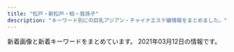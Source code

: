 ```yaml
---
title: "松戸・新松戸・柏・我孫子"
description: "キーワード別にの巨乳アジアン・チャイナエステ嬢情報をまとめました。"
---
```


新着画像と新着キーワードをまとめています。
2021年03月12日の情報です。

<DmmAffiliateIns />
<KeywordTable
  shops={
    [
    {
        "name": "\u3084\u3059\u3089\u304e",
        "url": "http://ziotyu.xyz/",
        "station": "JR\u5357\u6d41\u5c71\u99c5\u5317\u53e3",
        "img_links": [],
        "keywords": {}
    },
    {
        "station": "JR\u65b0\u677e\u6238\u99c5",
        "img_links": [
            "http://g-rlx.info/images/index_05.jpg",
            "http://g-rlx.info/images/tit_link.jpg",
            "http://g-rlx.info/images/index_11.jpg",
            "http://g-rlx.info/girl/girl03.jpg",
            "http://g-rlx.info/images/index_14.jpg",
            "http://g-rlx.info/images/index_04.jpg",
            "http://g-rlx.info/images/tit_staff.jpg",
            "http://g-rlx.info/girl/girl02.jpg",
            "http://g-rlx.info/images/sys_12.jpg",
            "http://g-rlx.info/images/rec_12.jpg",
            "http://g-rlx.info/girl/girl01.jpg",
            "http://g-rlx.info/girl/01.jpg",
            "http://g-rlx.info/images/index_13.jpg",
            "http://g-rlx.info/images/index_08.jpg",
            "http://g-rlx.info/images/index_09.jpg",
            "http://g-rlx.info/girl/00.jpg",
            "http://g-rlx.info/images/info.jpg",
            "http://g-rlx.info/images/index_02.jpg",
            "http://g-rlx.info/images/tit_infomaiton.jpg",
            "http://g-rlx.info/images/tit_sys.jpg",
            "http://g-rlx.info/images/index_07.jpg",
            "http://g-rlx.info/girl/girl05a.jpg",
            "http://g-rlx.info/images/index_06.jpg",
            "http://g-rlx.info/images/tit_info.jpg",
            "http://g-rlx.info/images/tit_acc.jpg"
        ],
        "keywords": {
            "85": 1,
            "88": 1,
            "86": 2,
            "C": 4
        },
        "url": "http://g-rlx.info/",
        "name": "\u685c"
    },
    {
        "station": "JR\u65b0\u677e\u6238\u99c5\u6771\u53e3",
        "img_links": [],
        "name": "\u30b8\u30e3\u30b9\u30df\u30f3",
        "url": "https://js.uouono.com/",
        "keywords": {}
    },
    {
        "keywords": {},
        "station": "JR\u65b0\u516b\u67f1\u99c5",
        "img_links": [
            "http://www.a-hitomebore.info/uploads/hitomebore/2010/02/room-3.jpg",
            "http://www.a-hitomebore.info/uploads/hitomebore/2015/02/head1.jpg",
            "http://www.a-hitomebore.info/uploads/hitomebore/2010/02/room-5.jpg",
            "http://www.a-hitomebore.info/uploads/hitomebore/2010/02/room-4.jpg",
            "http://www.a-hitomebore.info/uploads/hitomebore/2010/02/sys3.jpg",
            "http://www.a-hitomebore.info/uploads/hitomebore/2021/01/5D8218E4-AF3F-4C3E-BD0E-5351227C492D.jpeg",
            "http://www.a-hitomebore.info/uploads/hitomebore/2017/12/kina20172.jpg",
            "http://www.a-hitomebore.info/uploads/hitomebore/2010/02/room-2.jpg",
            "http://www.a-hitomebore.info/uploads/hitomebore/2010/02/m06.jpg",
            "http://www.a-hitomebore.info/uploads/hitomebore/2010/02/m4.jpg",
            "http://www.a-hitomebore.info/uploads/hitomebore/2010/02/campiagn7.jpg",
            "http://www.a-hitomebore.info/uploads/hitomebore/2010/02/m04.jpg",
            "http://www.a-hitomebore.info/uploads/hitomebore/2018/02/kumi.jpg",
            "http://www.a-hitomebore.info/uploads/hitomebore/2020/12/0E1C34DF-7842-44BF-9E9D-5D53DCA1A56D.jpeg",
            "http://www.a-hitomebore.info/uploads/hitomebore/2010/02/m3.jpg",
            "http://www.a-hitomebore.info/uploads/hitomebore/2010/02/m2.jpg",
            "http://www.a-hitomebore.info/uploads/hitomebore/2017/10/risa201710.jpg",
            "http://www.a-hitomebore.info/uploads/hitomebore/2020/10/F3A49FB4-848F-4AE1-A598-5EF2811C0E62.jpeg",
            "http://www.a-hitomebore.info/uploads/hitomebore/images/no-photo.jpg",
            "http://www.a-hitomebore.info/uploads/hitomebore/2010/02/m6.jpg",
            "http://www.a-hitomebore.info/uploads/hitomebore/2010/02/m1.jpg",
            "http://www.a-hitomebore.info/uploads/hitomebore/2010/02/m05.jpg",
            "http://www.a-hitomebore.info/uploads/hitomebore/2010/02/room-1.jpg",
            "http://www.a-hitomebore.info/uploads/hitomebore/2010/02/m02.jpg",
            "http://www.a-hitomebore.info/uploads/hitomebore/2010/02/m01.jpg",
            "http://www.a-hitomebore.info/uploads/hitomebore/2010/02/m5.jpg",
            "http://www.a-hitomebore.info/uploads/hitomebore/2010/02/m03.jpg",
            "http://www.a-hitomebore.info/uploads/hitomebore/2017/12/kina2017121.jpg",
            "http://www.a-hitomebore.info/uploads/hitomebore/2010/02/room-6.jpg",
            "http://www.a-hitomebore.info/uploads/hitomebore/2011/09/dajie.jpg",
            "http://www.a-hitomebore.info/uploads/hitomebore/2017/06/IMG_81123-300x151.jpg"
        ],
        "name": "\u3072\u3068\u3081\u307c\u308c",
        "url": "http://www.a-hitomebore.info/"
    },
    {
        "url": "http://cutegirl.este88.com/",
        "keywords": {},
        "name": "\u30ad\u30e5\u30fc\u30c8\u30ac\u30fc\u30eb",
        "station": "JR\u67cf\u99c5\u6771\u53e3",
        "img_links": [
            "http://cutegirl.este88.com/images/main-sp.jpg",
            "http://cutegirl.este88.com/girl/minami1.jpg",
            "http://cutegirl.este88.com/images/footer-r.png",
            "http://cutegirl.este88.com/images/main1.jpg",
            "http://cutegirl.este88.com/girl/arisa1.jpg",
            "http://cutegirl.este88.com/girl/aika1.jpg",
            "http://cutegirl.este88.com/images/home.png",
            "http://cutegirl.este88.com/images/interior_t.jpg",
            "http://cutegirl.este88.com/images/esthe1.jpg",
            "http://cutegirl.este88.com/images/footer-l.png",
            "http://cutegirl.este88.com/images/esthe3.jpg",
            "http://cutegirl.este88.com/images/sys1.jpg",
            "http://cutegirl.este88.com/images/esthe2.jpg",
            "http://cutegirl.este88.com/girl/sakura1.jpg",
            "http://cutegirl.este88.com/images/sys2.jpg",
            "http://cutegirl.este88.com/images/kp.png",
            "http://cutegirl.este88.com/girl/miyuki1.jpg",
            "http://cutegirl.este88.com/images/staff.png",
            "http://cutegirl.este88.com/images/staff_t.jpg"
        ]
    },
    {
        "url": "http://www.f-relax.info/",
        "station": "JR\u65b0\u677e\u6238\u99c5",
        "keywords": {
            "D": 6,
            "83": 4,
            "85": 10,
            "88": 4,
            "E": 3,
            "C": 14,
            "\u80f8": 1,
            "\u4e73": 1,
            "89": 6
        },
        "img_links": [
            "http://www.f-relax.info/images/index_05.jpg",
            "http://www.f-relax.info/s/images/icon_tel.png",
            "http://www.f-relax.info/s/images/icon_info.png",
            "http://www.f-relax.info/images/upload/d7f4cbf6691ac12e.jpg",
            "http://www.f-relax.info/images/upload/thumb/74cead40c075ac87.jpg",
            "http://www.f-relax.info/images/icon_topics.png",
            "http://www.f-relax.info/images/index_14.jpg",
            "http://www.f-relax.info/images/upload/thumb/22a60a64e55c8ac5.jpg",
            "http://www.f-relax.info/images/upload/thumb/ea6361498f69fd6d.jpg",
            "http://www.f-relax.info/images/upload/dff225a729e5863a.jpg",
            "http://www.f-relax.info/images/index_08.jpg",
            "http://www.f-relax.info/images/04.jpg",
            "http://www.f-relax.info/images/rec.jpg",
            "http://www.f-relax.info/images/02.jpg",
            "http://www.f-relax.info/images/upload/thumb/f3d7b39c6d7abb73.jpg",
            "http://www.f-relax.info/images/upload/ea6361498f69fd6d.jpg",
            "http://www.f-relax.info/images/upload/thumb/169794904bc8bb96.jpg",
            "http://www.f-relax.info/images/upload/thumb/b9878b9ef72df6a4.jpg",
            "http://www.f-relax.info/images/info_15.jpg",
            "http://www.f-relax.info/images/upload/745db262d88a81a1.jpg",
            "http://www.f-relax.info/images/upload/thumb/d7f4cbf6691ac12e.jpg",
            "http://www.f-relax.info/images/upload/f3d7b39c6d7abb73.jpg",
            "http://www.f-relax.info/s/images/icon_topics.png",
            "http://www.f-relax.info/images/upload/thumb/261451228020b8ac.jpg",
            "http://www.f-relax.info/images/upload/thumb/9e5569f2e80ca2f1.jpg",
            "http://www.f-relax.info/images/upload/thumb/dff225a729e5863a.jpg",
            "http://www.f-relax.info/images/index_02.jpg",
            "http://www.f-relax.info/images/upload/thumb/b4a26ca05246874e.jpg",
            "http://www.f-relax.info/images/icon_info.png",
            "http://www.f-relax.info/images/upload/thumb/50efc8d98a88b6e4.jpg",
            "http://www.f-relax.info/images/icon_staff.png",
            "http://www.f-relax.info/images/upload/thumb/c786e3e54afda3ec.jpg",
            "http://www.f-relax.info/images/index_11.jpg",
            "http://www.f-relax.info/images/index_07.jpg",
            "http://www.f-relax.info/images/line.jpg",
            "http://www.f-relax.info/images/icon_top.png",
            "http://www.f-relax.info/images/upload/thumb/e14b15ba5dcba53e.jpg",
            "http://www.f-relax.info/images/upload/thumb/b2fbaab04713ae61.jpg",
            "http://www.f-relax.info/images/01.jpg",
            "http://www.f-relax.info/images/upload/thumb/6dfdb0bfcfd9c1f5.jpg",
            "http://www.f-relax.info/images/index_15.jpg",
            "http://www.f-relax.info/images/index_01.jpg",
            "http://www.f-relax.info/images/upload/thumb/348a80b9eaf5af17.jpg",
            "http://www.f-relax.info/images/upload/5a2e6e19462584a5.jpg",
            "http://www.f-relax.info/girl/09.jpg",
            "http://www.f-relax.info/images/icon_tel.png",
            "http://www.f-relax.info/images/upload/7671fb5373806ec5.jpg",
            "http://www.f-relax.info/images/upload/thumb/06d312c8ef897f57.jpg",
            "http://www.f-relax.info/images/upload/thumb/e453e3ea4fb35a5d.jpg",
            "http://www.f-relax.info/images/upload/thumb/bcd6f84a5b94eef3.jpg",
            "http://www.f-relax.info/images/index_18.jpg",
            "http://www.f-relax.info/images/r02.jpg",
            "http://www.f-relax.info/images/upload/thumb/1323c4d0de00e1ae.jpg",
            "http://www.f-relax.info/images/upload/thumb/7671fb5373806ec5.jpg",
            "http://www.f-relax.info/images/upload/thumb/2c3e8d2ff71e3e7d.jpg",
            "http://www.f-relax.info/images/upload/1323c4d0de00e1ae.jpg",
            "http://www.f-relax.info/images/upload/thumb/46adb9f955407e7d.jpg",
            "http://www.f-relax.info/images/upload/thumb/8cf46674946522a3.jpg",
            "http://www.f-relax.info/images/index_10.jpg",
            "http://www.f-relax.info/images/r03.jpg",
            "http://www.f-relax.info/images/upload/thumb/5a2e6e19462584a5.jpg",
            "http://www.f-relax.info/images/03.jpg",
            "http://www.f-relax.info/images/upload/thumb/fe8ffcda2a9e6d0c.jpg",
            "http://www.f-relax.info/images/index_06.jpg",
            "http://www.f-relax.info/s/images/icon_top.png",
            "http://www.f-relax.info/images/r01.jpg",
            "http://www.f-relax.info/images/staff_15.jpg",
            "http://www.f-relax.info/images/r04.jpg",
            "http://www.f-relax.info/images/acc_01.jpg",
            "http://www.f-relax.info/images/upload/9e5569f2e80ca2f1.jpg",
            "http://www.f-relax.info/images/rec_15.jpg",
            "http://www.f-relax.info/images/upload/261451228020b8ac.jpg",
            "http://www.f-relax.info/images/index_13.jpg",
            "http://www.f-relax.info/images/index_03.jpg",
            "http://www.f-relax.info/images/index_19.jpg",
            "http://www.f-relax.info/images/icon_covergirl.png",
            "http://www.f-relax.info/s/images/icon_staff.png",
            "http://www.f-relax.info/images/upload/74cead40c075ac87.jpg",
            "http://www.f-relax.info/images/upload/thumb/745db262d88a81a1.jpg",
            "http://www.f-relax.info/girl/01.jpg",
            "http://www.f-relax.info/images/index_04.jpg",
            "http://www.f-relax.info/images/upload/thumb/b35205931d430e00.jpg",
            "http://www.f-relax.info/images/upload/169794904bc8bb96.jpg",
            "http://www.f-relax.info/images/index_09.jpg"
        ],
        "name": "\u98a8\u697d\u91cc"
    },
    {
        "station": "JR\u67cf\u99c5\u897f\u53e3",
        "keywords": {
            "85": 2,
            "87": 1,
            "86": 6,
            "D": 3,
            "E": 4
        },
        "img_links": [
            "http://massage-est.com/images/cg06.jpg",
            "http://massage-est.com/images/cg041.jpg",
            "http://massage-est.com/images/cg05.jpg",
            "http://massage-est.com/images/sys.jpg",
            "http://massage-est.com/images/fbf.jpg",
            "http://massage-est.com/images/cg04.jpg",
            "http://massage-est.com/images/tit2.jpg",
            "http://massage-est.com/images/tit4.jpg",
            "http://massage-est.com/images/fbt.jpg",
            "http://massage-est.com/images/cg01.jpg",
            "http://massage-est.com/images/fla.jpg",
            "http://massage-est.com/images/tit5.jpg",
            "http://massage-est.com/images/top.jpg",
            "http://massage-est.com/images/cg061.jpg",
            "http://massage-est.com/images/cg02.jpg",
            "http://massage-est.com/images/cg03.jpg",
            "http://massage-est.com/images/no.png",
            "http://massage-est.com/images/tit3.jpg",
            "http://massage-est.com/images/tit1.jpg"
        ],
        "name": "\u30a8\u30f3\u30b8\u30a7\u30eb\u30d9\u30d3\u30fc",
        "url": "http://massage-est.com/"
    },
    {
        "img_links": [
            "http://ms-treat.com/css/nav/nav-002.jpg",
            "http://ms-treat.com/staff/mari/01.jpg",
            "http://ms-treat.com/css/nav/nav-006.jpg",
            "http://ms-treat.com/css/nav/nav-005.jpg",
            "http://ms-treat.com/css/top-left02.jpg",
            "http://ms-treat.com/css/tel01.png",
            "http://ms-treat.com/css/staff/up.jpg",
            "http://ms-treat.com/css/nav/nav-003.jpg",
            "http://ms-treat.com/css/staff/new.jpg",
            "http://ms-treat.com/css/nav/nav-001.jpg",
            "http://ms-treat.com/staff/kaori/01.jpg",
            "http://ms-treat.com/staff/miwa/01.jpg",
            "http://ms-treat.com/staff/mimi/01.jpg",
            "http://ms-treat.com/css/top-left0001.jpg",
            "http://ms-treat.com/css/top02.jpg",
            "http://ms-treat.com/css/nav/nav-004.jpg"
        ],
        "url": "http://ms-treat.com/",
        "name": "Nice time\u30fb\u30ca\u30a4\u30b9\u30bf\u30a4\u30e0",
        "keywords": {},
        "station": "JR\u677e\u6238\u99c5\u6771\u53e3"
    },
    {
        "url": "http://roarii.esmens.com/",
        "station": "\u516b\u67f1\u99c5\u5317\u53e3",
        "img_links": [
            "http://roarii.esmens.com/css/nav/nav-003.png",
            "http://roarii.esmens.com/css/staff/staff07-a.jpg",
            "http://roarii.esmens.com/css/staff/staff08-a.jpg",
            "http://roarii.esmens.com/css/nav/nav-005.png",
            "http://roarii.esmens.com/css/staff/staff06-b.jpg",
            "http://roarii.esmens.com/css/tel.png",
            "http://roarii.esmens.com/css/staff/staff010-b.jpg",
            "http://roarii.esmens.com/css/nav/nav-002.png",
            "http://roarii.esmens.com/css/staff/staff08-b.jpg",
            "http://roarii.esmens.com/css/nav/nav-004.png",
            "http://roarii.esmens.com/css/topright0002.jpg",
            "http://roarii.esmens.com/css/foot-tel.png",
            "http://roarii.esmens.com/css/staff/staff02-a.jpg",
            "http://roarii.esmens.com/css/staff/staff07-b.jpg",
            "http://roarii.esmens.com/css/nav/nav-006.png",
            "http://roarii.esmens.com/css/nav/nav-001.png",
            "http://roarii.esmens.com/css/staff/staff05-a.jpg",
            "http://roarii.esmens.com/css/staff/staff05-b.jpg",
            "http://roarii.esmens.com/css/c001.jpg",
            "http://roarii.esmens.com/css/staff/staff06-c.jpg",
            "http://roarii.esmens.com/css/staff/staff010-a.jpg"
        ],
        "keywords": {
            "93": 1,
            "95": 2,
            "D": 2,
            "F": 3,
            "89": 1,
            "85": 1,
            "90": 1
        },
        "name": "\u30ed\u30fc\u30e4\u30ea"
    },
    {
        "name": "Cucura \uff5e\u30ad\u30e5\u30ad\u30e5\u30e9\uff5e",
        "keywords": {
            "C": 33,
            "85": 7,
            "86": 8,
            "84": 1,
            "87": 5,
            "E": 2,
            "D": 20
        },
        "img_links": [
            "http://cucura.jpn.cm/photos/sites/38/2020/08/202008121022473.jpg",
            "http://cucura.jpn.cm/photos/sites/38/2020/09/2020092417191484.jpg",
            "http://cucura.jpn.cm/photos/sites/38/2021/02/2021022313322835.jpg",
            "http://cucura.jpn.cm/photos/sites/38/2021/03/2021030211243377.jpg",
            "http://cucura.jpn.cm/photos/sites/38/2019/01/2019011118544192.jpg",
            "http://cucura.jpn.cm/images/room3.jpg",
            "http://cucura.jpn.cm/images/room4.jpg",
            "http://cucura.jpn.cm/photos/sites/38/2021/02/2021022712463364.jpg",
            "http://cucura.jpn.cm/photos/sites/38/2019/06/2019061810373645.jpg",
            "http://cucura.a1.ies.bz/upload/sites/38/2021/03/2021030211243377.jpg",
            "http://cucura.jpn.cm/images/mobile.jpg",
            "http://cucura.jpn.cm/photos/sites/38/2020/06/2020091814003142.jpg",
            "http://cucura.jpn.cm/images/s_staff.jpg",
            "http://cucura.jpn.cm/photos/sites/38/2019/01/2019011118544274.jpg",
            "http://cucura.jpn.cm/photos/sites/38/2019/06/2019061911111315.jpg",
            "http://cucura.a1.ies.bz/upload/sites/38/2021/02/2021022712463364.jpg",
            "http://cucura.jpn.cm/photos/sites/38/2020/06/2020061614532971.jpg",
            "http://cucura.jpn.cm/photos/sites/38/2020/06/2020061212481651.jpg",
            "http://cucura.jpn.cm/photos/sites/38/2019/01/201901111854428.jpg",
            "http://cucura.jpn.cm/images/room1.jpg",
            "http://cucura.jpn.cm/photos/sites/38/2020/11/2020111613351458.jpg",
            "http://cucura.jpn.cm/photos/sites/38/2020/07/2020072712304399.jpg",
            "http://cucura.jpn.cm/photos/sites/38/2019/06/2019061818212964.jpg",
            "http://cucura.jpn.cm/photos/sites/38/2019/01/2019011118544320.jpg",
            "http://cucura.jpn.cm/images/s_link.jpg",
            "http://cucura.jpn.cm/photos/sites/38/2019/01/2019011118544314.jpg",
            "http://cucura.jpn.cm/photos/sites/38/2020/10/2020101017351457.jpg",
            "http://cucura.jpn.cm/photos/sites/38/2020/08/202008021048430.jpg",
            "http://cucura.jpn.cm/images/nbj3.jpg",
            "http://cucura.jpn.cm/photos/sites/38/2020/05/2020051915203340.jpg",
            "http://cucura.jpn.cm/photos/sites/38/2020/04/2020042818525231.jpg",
            "http://cucura.jpn.cm/images/s_news.jpg",
            "http://cucura.jpn.cm/photos/sites/38/2020/11/2020110412483410.jpg",
            "http://cucura.jpn.cm/images/room2.jpg",
            "http://cucura.jpn.cm/images/top.png",
            "http://cucura.jpn.cm/photos/sites/38/2020/04/2020040410210785.jpg",
            "http://cucura.jpn.cm/images/staff_bj3.jpg",
            "http://cucura.jpn.cm/photos/sites/38/2019/01/2019011118544338.jpg"
        ],
        "station": "JR\u67cf\u99c5\u6771\u53e3",
        "url": "http://cucura.jpn.cm/"
    },
    {
        "img_links": [
            "http://hime.ests.co/images/s_link.jpg",
            "http://hime.ests.co/images/room3.jpg",
            "http://hime.ests.co/images/info.jpg",
            "http://hime.ests.co/photos/sites/27/2020/11/2020111505294566.jpg",
            "http://hime.ests.co/images/top.png",
            "http://hime.ests.co/images/room1.jpg",
            "http://hime.ests.co/images/s_pick.jpg",
            "http://hime.ests.co/photos/sites/27/2020/11/2020111505294488.jpg",
            "http://hime.ests.co/images/mobile.jpg",
            "http://hime.ests.co/images/s_news.jpg",
            "http://hime.ests.co/photos/sites/27/2019/12/2019122608265227.jpg",
            "http://hime.ests.co/images/s_staff.jpg",
            "http://hime.ests.co/photos/sites/27/2019/12/2019122608134647.jpg",
            "http://hime.ests.co/images/s3.jpg",
            "http://hime.ests.co/images/room4.jpg",
            "http://hime.ests.co/images/s1.jpg",
            "http://hime.ests.co/images/room2.jpg",
            "http://hime.ests.co/images/end.png",
            "http://hime.ests.co/photos/sites/27/2020/07/2020072809021138.jpg"
        ],
        "url": "http://hime.ests.co/",
        "station": "JR\u677e\u6238\u99c5\u6771\u53e3",
        "keywords": {
            "83": 1,
            "\u80f8": 2,
            "C": 1,
            "D": 4,
            "86": 4
        },
        "name": "\u59eb"
    },
    {
        "name": "\u30d4\u30af\u30b7\u30fc Pixy",
        "keywords": {
            "88": 1,
            "92": 3,
            "E": 3,
            "F": 1,
            "C": 2,
            "89": 6,
            "D": 6,
            "90": 2
        },
        "station": "\u516b\u67f1\u99c5",
        "url": "http://koukoku.xyz/pixy/",
        "img_links": [
            "http://koukoku.xyz/pixy/css/staff/naiyo02.png",
            "http://koukoku.xyz/pixy/css/nav/nav06.png",
            "http://koukoku.xyz/pixy/css/nav/nav05.png",
            "http://koukoku.xyz/pixy/css/staff/staff17-a.jpg",
            "http://koukoku.xyz/pixy/css/staff/staff0002-a.jpg",
            "http://koukoku.xyz/pixy/css/left.png",
            "http://koukoku.xyz/pixy/css/staff/staff20-a.jpg",
            "http://koukoku.xyz/pixy/css/staff/staff15-b.jpg",
            "http://koukoku.xyz/pixy/css/staff/staff15-a.jpg",
            "http://koukoku.xyz/pixy/css/staff/staff13-a.jpg",
            "http://koukoku.xyz/pixy/css/nav/nav03.png",
            "http://koukoku.xyz/pixy/css/staff/staff16-a.jpg",
            "http://koukoku.xyz/pixy/css/staff/staff20-b.jpg",
            "http://koukoku.xyz/pixy/css/staff/staff12-a.jpg",
            "http://koukoku.xyz/pixy/css/top02.jpg",
            "http://koukoku.xyz/pixy/css/staff/staff07-a.jpg",
            "http://koukoku.xyz/pixy/css/staff/staff0002-b.jpg",
            "http://koukoku.xyz/pixy/css/nav/nav04.png",
            "http://koukoku.xyz/pixy/css/staff/staff16-b.jpg",
            "http://koukoku.xyz/pixy/css/staff/staff06-a.jpg",
            "http://koukoku.xyz/pixy/css/staff/staff0001-a.jpg",
            "http://koukoku.xyz/pixy/css/staff/staff17-b.jpg",
            "http://koukoku.xyz/pixy/css/staff/staff19-a.jpg",
            "http://koukoku.xyz/pixy/css/staff/staff10-a.jpg",
            "http://koukoku.xyz/pixy/css/head.jpg",
            "http://koukoku.xyz/pixy/css/staff/staff07-b.jpg",
            "http://koukoku.xyz/pixy/css/nav/nav01.png",
            "http://koukoku.xyz/pixy/css/staff/naiyo01.png",
            "http://koukoku.xyz/pixy/css/top04.jpg",
            "http://koukoku.xyz/pixy/css/top0001.jpg",
            "http://koukoku.xyz/pixy/css/right.png",
            "http://koukoku.xyz/pixy/css/nav/nav02.png",
            "http://koukoku.xyz/pixy/css/staff/staff0001-b.jpg"
        ]
    },
    {
        "keywords": {
            "87": 24,
            "D": 28,
            "88": 4
        },
        "station": "JR\u65b0\u516b\u67f1\u99c5",
        "url": "http://www.oiran.iesjp.info/",
        "img_links": [
            "http://www.oiran.iesjp.info/files/009-02.jpg",
            "http://www.oiran.iesjp.info/files/007-02.jpg",
            "http://www.oiran.iesjp.info/files/006-02.jpg",
            "http://www.oiran.iesjp.info/files/010-02.jpg",
            "http://www.oiran.iesjp.info/files/003.jpg",
            "http://www.oiran.iesjp.info/files/004.jpg",
            "http://www.oiran.iesjp.info/common/images/photo03.jpg",
            "http://www.oiran.iesjp.info/files/001.jpg",
            "http://www.oiran.iesjp.info/common/images/photo01.jpg",
            "http://www.oiran.iesjp.info/files/001-03.jpg",
            "http://www.oiran.iesjp.info/files/007-03.jpg",
            "http://www.oiran.iesjp.info/images/mainImg_sub.jpg",
            "http://www.oiran.iesjp.info/images/icon_info.png",
            "http://www.oiran.iesjp.info/files/001-02.jpg",
            "http://www.oiran.iesjp.info/files/010-03.jpg",
            "http://www.oiran.iesjp.info/files/003-02.jpg",
            "http://www.oiran.iesjp.info/files/003-03.jpg",
            "http://www.oiran.iesjp.info/images/icon_staff.png",
            "http://www.oiran.iesjp.info/files/006.jpg",
            "http://www.oiran.iesjp.info/files/006-03.jpg",
            "http://www.oiran.iesjp.info/files/009.jpg",
            "http://www.oiran.iesjp.info/images/icon_tel.png",
            "http://www.oiran.iesjp.info/files/009-03.jpg",
            "http://www.oiran.iesjp.info/images/icon_top.png",
            "http://www.oiran.iesjp.info/common/images/photo02.jpg",
            "http://www.oiran.iesjp.info/files/010.jpg",
            "http://www.oiran.iesjp.info/images/btn2.png",
            "http://www.oiran.iesjp.info/files/004-03.jpg",
            "http://www.oiran.iesjp.info/files/007.jpg",
            "http://www.oiran.iesjp.info/files/004-02.jpg"
        ],
        "name": "\u82b1\u9b41 \uff5e\u304a\u3044\u3089\u3093\uff5e"
    },
    {
        "station": "\u5357\u6d41\u5c71\u99c5A2\u51fa\u53e3",
        "name": "37.5\u2103",
        "keywords": {},
        "img_links": [
            "http://chokohoto.xyz/style/images/index-miru_03.jpg",
            "http://chokohoto.xyz/style/images/sys.jpg",
            "http://chokohoto.xyz/style/images/nav2-sta.png",
            "http://chokohoto.xyz/uploads/200608/1-20060QK211234.jpg",
            "http://chokohoto.xyz/style/images/s-bian.png",
            "http://chokohoto.xyz/style/images/t4.jpg",
            "http://chokohoto.xyz/style/images/index-miru_18.jpg",
            "http://chokohoto.xyz/uploads/210215/1-21021515321VH.jpg",
            "http://chokohoto.xyz/style/images/index-miru_06.jpg",
            "http://chokohoto.xyz/style/images/t6.jpg",
            "http://chokohoto.xyz/uploads/201203/1-2012031HR6309.jpg",
            "http://chokohoto.xyz/uploads/210305/1-210305140R01c.jpg",
            "http://chokohoto.xyz/uploads/200608/1-20060QK101292.jpg",
            "http://chokohoto.xyz/style/images/t2.png",
            "http://chokohoto.xyz/style/images/nav-sys.jpg",
            "http://chokohoto.xyz/style/images/zhuyi.jpg",
            "http://chokohoto.xyz/uploads/200608/1-20060QK1404Q.jpg",
            "http://chokohoto.xyz/uploads/201203/1-2012031HIV52.jpg",
            "http://chokohoto.xyz/style/images/t3.png",
            "http://chokohoto.xyz/uploads/190129/1-1Z129133H9E3.jpg"
        ],
        "url": "http://chokohoto.xyz/"
    },
    {
        "url": "http://msg-rlx.com/",
        "station": "JR\u677e\u6238\u99c5\u6771\u53e3",
        "img_links": [
            "http://msg-rlx.com/images/top.jpg",
            "http://msg-rlx.com/images/s_pick.jpg",
            "http://msg-rlx.com/images/s_news.jpg",
            "http://msg-rlx.com/images/s_staff.jpg",
            "http://msg-rlx.com/images/shop03.jpg",
            "http://msg-rlx.com/staff/rumi/01.jpg",
            "http://msg-rlx.com/staff/mimi/01.jpg",
            "http://msg-rlx.com/staff/mei/01.jpg",
            "http://msg-rlx.com/images/shop04.jpg",
            "http://msg-rlx.com/staff/ai/01.jpg",
            "http://msg-rlx.com/images/shop01.jpg",
            "http://msg-rlx.com/staff/an/01.jpg",
            "http://msg-rlx.com/images/shop02.jpg",
            "http://msg-rlx.com/staff/saki/01.jpg"
        ],
        "keywords": {},
        "name": "\u697d\u5712"
    },
    {
        "name": "Spica\u30fb\u30b9\u30d4\u30ab",
        "keywords": {
            "85": 14,
            "86": 14,
            "D": 28
        },
        "img_links": [
            "https://spica.iest.info/images/face.png",
            "https://spica.iest.info/photos/sites/35/2021/02/2021022609153111.jpg",
            "https://spica.iest.info/photos/sites/35/2021/02/2021022609152896.jpg",
            "https://spica.iest.info/images/top.jpg",
            "https://spica.iest.info/images/s_link.jpg",
            "https://spica.iest.info/images/news.png",
            "https://spica.iest.info/photos/sites/35/2021/02/2021022609153167.jpg",
            "https://spica.iest.info/images/mobile.jpg",
            "https://spica.iest.info/images/s-staff.jpg",
            "https://spica.iest.info/photos/sites/35/2021/02/2021022609153029.jpg"
        ],
        "url": "https://spica.iest.info/",
        "station": "JR\u677e\u6238\u99c5\u897f\u53e3"
    },
    {
        "name": "\u611b",
        "station": "JR\u5357\u67cf\u99c5\u897f\u53e3",
        "keywords": {
            "C": 10
        },
        "url": "http://e-yu.link/",
        "img_links": [
            "http://e-yu.link/images/girl2.jpg",
            "http://e-yu.link/images/flash2.png",
            "http://e-yu.link/images/flash.png",
            "http://e-yu.link/images/g0.jpg",
            "http://e-yu.link/images/mobile.jpg",
            "http://e-yu.link/images/top.png",
            "http://e-yu.link/images/girl3.jpg",
            "http://e-yu.link/images/girl1.jpg",
            "http://e-yu.link/images/fuctiom.jpg"
        ]
    },
    {
        "name": "\u30b5\u30a4\u30ec\u30f3\u30c8\u30a6\u30a9\u30fc\u30eb",
        "station": "JR\u67cf\u99c5\u6771\u53e3",
        "url": "http://silent-wall.xyz.mn/",
        "img_links": [
            "http://silent-wall.xyz.mn/photos/sites/26/2021/03/2021030210531099.jpg",
            "http://silent-wall.xyz.mn/images/nbj1.jpg",
            "http://silent-wall.xyz.mn/photos/sites/26/2019/05/2019051213110435.jpg",
            "http://silent-wall.xyz.mn/photos/sites/26/2019/06/2019061112474010.jpg",
            "http://silent-wall.xyz.mn/photos/sites/26/2019/01/2019010421363971.jpeg",
            "http://silent-wall.xyz.mn/photos/sites/26/2019/05/2019061013025963.jpg",
            "http://silent-wall.xyz.mn/photos/sites/26/2019/06/2019060814103073.jpg",
            "http://silent-wall.xyz.mn/photos/sites/26/2019/06/2019062912023976.jpg",
            "http://silent-wall.xyz.mn/photos/sites/26/2019/05/2019052619312840.jpg",
            "http://silent-wall.xyz.mn/images/mail.jpg",
            "http://silent-wall.xyz.mn/photos/sites/26/2019/06/2019061013003011.jpg",
            "http://silent-wall.xyz.mn/photos/sites/26/2019/11/2019110209065231.jpg",
            "http://silent-wall.xyz.mn/images/nei1-3.jpg",
            "http://silent-wall.xyz.mn/photos/sites/26/2020/09/2020091911085692.jpg",
            "http://silent-wall.xyz.mn/photos/sites/26/2019/06/2019060819212459.jpg",
            "http://silent-wall.xyz.mn/images/room1.jpg",
            "http://silent-wall.xyz.mn/images/bj1.jpg",
            "http://silent-wall.xyz.mn/photos/sites/26/2019/05/2019052619312725.jpg",
            "http://silent-wall.xyz.mn/images/room4.jpg",
            "http://silent-wall.xyz.mn/images/bj3.jpg",
            "http://silent-wall.xyz.mn/images/pick.jpg",
            "http://silent-wall.xyz.mn/images/tu.jpg",
            "http://silent-wall.xyz.mn/photos/sites/26/2021/02/2021021812054752.jpg",
            "http://silent-wall.xyz.mn/images/s_staff.jpg",
            "http://silent-wall.xyz.mn/images/room3.jpg",
            "http://silent-wall.xyz.mn/images/nbj3.jpg",
            "http://silent-wall.xyz.mn/images/news.jpg",
            "http://silent-wall.xyz.mn/photos/sites/26/2019/06/2019060812033719.jpg",
            "http://silent-wall.xyz.mn/photos/sites/26/2019/06/2019061616372934.jpg",
            "http://silent-wall.xyz.mn/photos/sites/26/2019/06/2019061013003626.jpg",
            "http://silent-wall.xyz.mn/photos/sites/26/2019/11/2019112610413055.jpg",
            "http://silent-wall.xyz.mn/photos/sites/26/2019/05/201905121311038.jpg",
            "http://silent-wall.xyz.mn/photos/sites/26/2020/10/2020101116211538.jpg",
            "http://silent-wall.xyz.mn/photos/sites/26/2021/02/2021022712521855.jpg",
            "http://silent-wall.xyz.mn/images/top.jpg",
            "http://silent-wall.xyz.mn/images/mobile.jpg",
            "http://silent-wall.xyz.mn/images/room2.jpg",
            "http://silent-wall.xyz.mn/photos/sites/26/2019/06/2019061012562797.jpg"
        ],
        "keywords": {
            "86": 8,
            "88": 1,
            "83": 1,
            "85": 3,
            "D": 13,
            "C": 29,
            "E": 1,
            "87": 5
        }
    },
    {
        "name": "\u4e03\u611b",
        "station": "JR\u65b0\u677e\u6238\u99c5\u6771\u53e3",
        "url": "http://loveseven.este88.com/",
        "keywords": {},
        "img_links": [
            "http://loveseven.este88.com/img/kaori1.jpg",
            "http://loveseven.este88.com/images/kp3.png",
            "http://loveseven.este88.com/img/nana1.jpg",
            "http://loveseven.este88.com/gals/yuyu1.jpg",
            "http://loveseven.este88.com/images/kp1.png",
            "http://loveseven.este88.com/gals/yuki1.jpg",
            "http://loveseven.este88.com/images/sora1.jpg",
            "http://loveseven.este88.com/images/yuki1.jpg",
            "http://loveseven.este88.com/i/120/sora1.jpg",
            "http://loveseven.este88.com/gals/kaori1.jpg",
            "http://loveseven.este88.com/img/sakura1.jpg",
            "http://loveseven.este88.com/i/img/r3.jpg",
            "http://loveseven.este88.com/i/80/nana1.jpg",
            "http://loveseven.este88.com/img/yuki1.jpg",
            "http://loveseven.este88.com/i/120/kaori1.jpg",
            "http://loveseven.este88.com/i/120/nana1.jpg",
            "http://loveseven.este88.com/img/sora1.jpg",
            "http://loveseven.este88.com/i/80/yuki1.jpg",
            "http://loveseven.este88.com/gals/sati1.jpg",
            "http://loveseven.este88.com/i/img/r1.jpg",
            "http://loveseven.este88.com/i/120/sakura1.jpg",
            "http://loveseven.este88.com/i/80/sora1.jpg",
            "http://loveseven.este88.com/gals/sora1.jpg",
            "http://loveseven.este88.com/img/ai1.jpg",
            "http://loveseven.este88.com/images/kd.jpg",
            "http://loveseven.este88.com/i/80/kaori1.jpg",
            "http://loveseven.este88.com/images/kp2.png",
            "http://loveseven.este88.com/images/sakura1.jpg",
            "http://loveseven.este88.com/i/img/r2.jpg",
            "http://loveseven.este88.com/i/img/r4.jpg",
            "http://loveseven.este88.com/i/120/yuki1.jpg",
            "http://loveseven.este88.com/i/80/ai1.jpg",
            "http://loveseven.este88.com/i/120/ai1.jpg",
            "http://loveseven.este88.com/images/qr.jpg",
            "http://loveseven.este88.com/gals/sakura1.jpg",
            "http://loveseven.este88.com/i/80/sakura1.jpg",
            "http://loveseven.este88.com/images/kaori1.jpg",
            "http://loveseven.este88.com/i/img/r5.jpg",
            "http://loveseven.este88.com/images/nana1.jpg",
            "http://loveseven.este88.com/gals/nana1.jpg"
        ]
    },
    {
        "name": "\u512a\u3057\u3044\u624b",
        "station": "JR\u677e\u6238\u99c5\u897f\u53e3",
        "keywords": {},
        "img_links": [
            "http://yasashiite.estx.net/images/a5.jpg",
            "http://yasashiite.estx.net/images/a7.jpg",
            "http://yasashiite.estx.net/images/index_17.jpg",
            "http://yasashiite.estx.net/images/a9.jpg",
            "http://yasashiite.estx.net/images/s1.jpg",
            "http://yasashiite.estx.net/images/a2.jpg",
            "http://yasashiite.estx.net/images/a1.jpg",
            "http://yasashiite.estx.net/images/index_10.jpg",
            "http://yasashiite.estx.net/images/index_03.jpg",
            "http://yasashiite.estx.net/images/index_12.jpg",
            "http://yasashiite.estx.net/images/a4.jpg",
            "http://yasashiite.estx.net/images/a3.jpg",
            "http://yasashiite.estx.net/images/index_15.jpg",
            "http://yasashiite.estx.net/images/staff_03.jpg",
            "http://yasashiite.estx.net/images/index_07.jpg",
            "http://yasashiite.estx.net/images/k1.jpg",
            "http://yasashiite.estx.net/images/s5.jpg",
            "http://yasashiite.estx.net/images/staff_01.jpg",
            "http://yasashiite.estx.net/images/s3.jpg",
            "http://yasashiite.estx.net/images/index_01.jpg",
            "http://yasashiite.estx.net/images/a10.jpg",
            "http://yasashiite.estx.net/images/index_05.jpg",
            "http://yasashiite.estx.net/images/a6.jpg",
            "http://yasashiite.estx.net/images/index_06.jpg",
            "http://yasashiite.estx.net/images/index_14.jpg",
            "http://yasashiite.estx.net/images/index_02.jpg",
            "http://yasashiite.estx.net/images/index_04.jpg",
            "http://yasashiite.estx.net/images/s6.jpg",
            "http://yasashiite.estx.net/images/k2.jpg",
            "http://yasashiite.estx.net/images/a8.jpg",
            "http://yasashiite.estx.net/images/s2.jpg"
        ],
        "url": "http://yasashiite.estx.net/"
    },
    {
        "keywords": {},
        "name": "\u697d\u5712\uff5e\u3042\u308f\u308f",
        "station": "\u5357\u6d41\u5c71\u99c5A2\u51fa\u53e3",
        "url": "http://es-kirara.work/",
        "img_links": [
            "http://es-kirara.work/images/1.jpg",
            "http://es-kirara.work/img/ririko1.jpg",
            "http://es-kirara.work/images/news.jpg",
            "http://es-kirara.work/img/koko1.jpg",
            "http://es-kirara.work/images/staff_t.jpg",
            "http://es-kirara.work/images/4.jpg",
            "http://es-kirara.work/images/int2.png",
            "http://es-kirara.work/images/s1.png",
            "http://es-kirara.work/images/sys2.png",
            "http://es-kirara.work/img/miho1.jpg",
            "http://es-kirara.work/images/2.jpg",
            "http://es-kirara.work/images/info.png",
            "http://es-kirara.work/images/sys1.png",
            "http://es-kirara.work/img/sayuri1.jpg",
            "http://es-kirara.work/images/head.jpg",
            "http://es-kirara.work/images/mobile.jpg",
            "http://es-kirara.work/images/tel.jpg",
            "http://es-kirara.work/images/3.jpg",
            "http://es-kirara.work/images/interior_t.jpg",
            "http://es-kirara.work/images/int1.png",
            "http://es-kirara.work/images/b1.jpg",
            "http://es-kirara.work/images/b2.jpg"
        ]
    },
    {
        "url": "http://www.madoromi.iesjp.com/",
        "station": "JR\u6211\u5b6b\u5b50\u99c5\u5357\u53e3",
        "img_links": [
            "http://www.madoromi.iesjp.com/files/007.jpg",
            "http://www.madoromi.iesjp.com/files/004.jpg",
            "http://www.madoromi.iesjp.com/img/btn_side_mobile.jpg",
            "http://www.madoromi.iesjp.com/files/012.jpg",
            "http://www.madoromi.iesjp.com/files/006.jpg",
            "http://www.madoromi.iesjp.com/files/003.jpg",
            "http://www.madoromi.iesjp.com/files/014.jpg",
            "http://www.madoromi.iesjp.com/files/013.jpg",
            "http://www.madoromi.iesjp.com/img/pickup.jpg",
            "http://www.madoromi.iesjp.com/img/ttl_info.png",
            "http://www.madoromi.iesjp.com/files/005.jpg",
            "http://www.madoromi.iesjp.com/img/ttl_news.png",
            "http://www.madoromi.iesjp.com/files/001.jpg",
            "http://www.madoromi.iesjp.com/img/btn_blog.png",
            "http://www.madoromi.iesjp.com/files/011.jpg",
            "http://www.madoromi.iesjp.com/files/002.jpg",
            "http://www.madoromi.iesjp.com/files/008.jpg",
            "http://www.madoromi.iesjp.com/img/goback.jpg",
            "http://www.madoromi.iesjp.com/files/010.jpg",
            "http://www.madoromi.iesjp.com/files/009.jpg",
            "http://www.madoromi.iesjp.com/img/tel.png"
        ],
        "name": "\u307e\u3069\u308d\u307f",
        "keywords": {
            "D": 24,
            "C": 26,
            "88": 4,
            "87": 20,
            "85": 2
        }
    },
    {
        "station": "JR\u65b0\u516b\u67f1\u99c5",
        "name": "\u6e80\u5929\u661f",
        "url": "http://tagurou.xyz.mn/",
        "img_links": [
            "http://tagurou.xyz.mn/photos/sites/6/2019/05/2019051010374753.jpg",
            "http://tagurou.xyz.mn/photos/sites/6/2019/09/2019092511413276.jpg",
            "http://tagurou.xyz.mn/photos/sites/6/2019/10/2019102414385819.jpg",
            "http://tagurou.xyz.mn/images/room4.jpg",
            "http://tagurou.xyz.mn/photos/sites/6/2019/05/201905231327331.jpg",
            "http://tagurou.xyz.mn/photos/sites/6/2019/03/201903041651535.jpg",
            "http://tagurou.xyz.mn/images/s_staff.jpg",
            "http://tagurou.xyz.mn/images/s_link.jpg",
            "http://tagurou.xyz.mn/photos/sites/6/2019/03/2019030416515471.jpg",
            "http://tagurou.xyz.mn/photos/sites/6/2019/09/2019091016461939.jpg",
            "http://tagurou.xyz.mn/photos/sites/6/2019/03/2019030418105444.jpg",
            "http://tagurou.xyz.mn/photos/sites/6/2019/09/2019091016392780.jpg",
            "http://tagurou.xyz.mn/photos/sites/6/2020/01/202001030529215.jpg",
            "http://tagurou.xyz.mn/photos/sites/6/2019/11/2019111303001512.jpg",
            "http://tagurou.xyz.mn/photos/sites/6/2020/03/2020030706483424.jpg",
            "http://tagurou.xyz.mn/photos/sites/6/2020/03/2020030706483054.jpg",
            "http://tagurou.xyz.mn/images/room3.jpg",
            "http://tagurou.xyz.mn/images/info.jpg",
            "http://tagurou.xyz.mn/photos/sites/6/2020/11/2020113008475911.jpg",
            "http://tagurou.xyz.mn/photos/sites/6/2019/12/2019120408461554.jpg",
            "http://tagurou.xyz.mn/photos/sites/6/2019/05/201905311324065.jpg",
            "http://tagurou.xyz.mn/photos/sites/6/2020/01/2020010910135316.jpg",
            "http://tagurou.xyz.mn/photos/sites/6/2019/03/2019030917094368.jpg",
            "http://tagurou.xyz.mn/photos/sites/6/2019/08/201908131018080.jpg",
            "http://tagurou.xyz.mn/photos/sites/6/2019/03/201903181033330.jpg",
            "http://tagurou.xyz.mn/images/mobile.jpg",
            "http://tagurou.xyz.mn/images/s_news.jpg",
            "http://tagurou.xyz.mn/images/room1.jpg",
            "http://tagurou.xyz.mn/photos/sites/6/2019/10/2019102903281868.jpg",
            "http://tagurou.xyz.mn/photos/sites/6/2019/11/2019110404544922.jpg",
            "http://tagurou.xyz.mn/images/top.jpg",
            "http://tagurou.xyz.mn/photos/sites/6/2019/11/2019111303001243.jpg",
            "http://tagurou.xyz.mn/images/room2.jpg",
            "http://tagurou.xyz.mn/photos/sites/6/2019/12/2019120408461259.jpg",
            "http://tagurou.xyz.mn/photos/sites/6/2019/12/2019122007323851.jpg",
            "http://tagurou.xyz.mn/photos/sites/6/2019/11/2019111805350313.jpg"
        ],
        "keywords": {
            "87": 3,
            "85": 6,
            "D": 17,
            "88": 1,
            "86": 11,
            "E": 4,
            "C": 29
        }
    },
    {
        "station": "JR\u65b0\u677e\u6238\u99c5",
        "name": "SecretGarden",
        "url": "http://secretgarden0607.com/",
        "keywords": {
            "86": 8,
            "87": 8
        },
        "img_links": [
            "http://secretgarden0607.com/img/st62.jpg",
            "http://secretgarden0607.com/img/st21.jpg",
            "http://secretgarden0607.com/img/st22.jpg",
            "http://secretgarden0607.com/img/noo.png",
            "http://secretgarden0607.com/img/st23.jpg",
            "http://secretgarden0607.com/img/st73.jpg",
            "http://secretgarden0607.com/img/st31.jpg",
            "http://secretgarden0607.com/img/tit1.jpg",
            "http://secretgarden0607.com/img/st8.jpg",
            "http://secretgarden0607.com/img/st123.jpg",
            "http://secretgarden0607.com/img/haya.jpg",
            "http://secretgarden0607.com/img/st83.jpg",
            "http://secretgarden0607.com/img/st81.jpg",
            "http://secretgarden0607.com/img/st71.jpg",
            "http://secretgarden0607.com/img/tit2.jpg",
            "http://secretgarden0607.com/img/tit.jpg",
            "http://secretgarden0607.com/img/st11.jpg",
            "http://secretgarden0607.com/img/st3.jpg",
            "http://secretgarden0607.com/img/no.png",
            "http://secretgarden0607.com/img/st7.jpg",
            "http://secretgarden0607.com/img/st61.jpg",
            "http://secretgarden0607.com/img/f1.jpg",
            "http://secretgarden0607.com/img/st72.jpg",
            "http://secretgarden0607.com/img/st122.jpg",
            "http://secretgarden0607.com/img/st121.jpg",
            "http://secretgarden0607.com/img/st32.jpg",
            "http://secretgarden0607.com/img/st6.jpg",
            "http://secretgarden0607.com/img/st82.jpg",
            "http://secretgarden0607.com/img/st12.jpg",
            "http://secretgarden0607.com/img/st1.jpg",
            "http://secretgarden0607.com/img/st5.jpg",
            "http://secretgarden0607.com/img/st51.jpg",
            "http://secretgarden0607.com/img/st2.jpg"
        ]
    },
    {
        "keywords": {},
        "name": "\u7d50YUI",
        "url": "https://yui-aroma.com/",
        "img_links": [],
        "station": "JR\u5929\u738b\u53f0\u99c5\u5357\u53e3"
    },
    {
        "keywords": {},
        "station": "JR\u67cf\u99c5\u5357\u53e3",
        "name": "MORE\u30fb\u30e2\u30a2",
        "url": "http://more.esthe.me/",
        "img_links": []
    },
    {
        "name": "Lucky",
        "station": "JR\u5357\u67cf\u99c5\u897f\u53e3",
        "keywords": {},
        "img_links": [
            "http://treat-arm.com/css/nav/nav-004.jpg",
            "http://treat-arm.com/css/nav/nav-006.jpg",
            "http://treat-arm.com/staff/sara/01.jpg",
            "http://treat-arm.com/css/nav/nav-005.jpg",
            "http://treat-arm.com/css/top-left0001.jpg",
            "http://treat-arm.com/staff/mimi/01.jpg",
            "http://treat-arm.com/staff/nao/01.jpg",
            "http://treat-arm.com/css/top02.jpg",
            "http://treat-arm.com/css/top-left02.jpg",
            "http://treat-arm.com/css/tel01.png",
            "http://treat-arm.com/css/staff/up.jpg",
            "http://treat-arm.com/css/nav/nav-002.jpg",
            "http://treat-arm.com/css/nav/nav-001.jpg",
            "http://treat-arm.com/css/staff/new.jpg",
            "http://treat-arm.com/css/nav/nav-003.jpg"
        ],
        "url": "http://treat-arm.com/"
    },
    {
        "img_links": [
            "http://sobaniirune.iest.jp/images/top/top_08.png",
            "http://sobaniirune.iest.jp/images/home/top.jpg",
            "http://sobaniirune.iest.jp/images/top/top_05.jpg",
            "http://sobaniirune.iest.jp/images/top/top_02.jpg",
            "http://sobaniirune.iest.jp/images/page_top.png",
            "http://sobaniirune.iest.jp/images/top/top_01.jpg",
            "http://sobaniirune.iest.jp/images/top/top_04.jpg",
            "http://sobaniirune.iest.jp/images/top/top_06.jpg",
            "http://sobaniirune.iest.jp/images/top/top_03.jpg",
            "http://sobaniirune.iest.jp/images/staff_image/staf_01b.jpg"
        ],
        "keywords": {},
        "station": "JR\u99ac\u6a4b\u99c5\u897f\u53e3",
        "url": "http://sobaniirune.iest.jp/",
        "name": "\u305d\u3070\u306b\u3044\u308b\u306d"
    },
    {
        "station": "\u516b\u67f1\u99c5\u5357\u53e3",
        "name": "First Class\uff5e\u30d5\u30a1\u30fc\u30b9\u30c8\u30af\u30e9\u30b9",
        "url": "http://y-yu.work/",
        "img_links": [
            "http://y-yu.work/staff/yuka.jpg",
            "http://y-yu.work/img/yuka1.jpg",
            "http://y-yu.work/images/menu/top.png",
            "http://y-yu.work/images/int1.jpg",
            "http://y-yu.work/images/tel.png",
            "http://y-yu.work/images/sys.png",
            "http://y-yu.work/images/time.jpg",
            "http://y-yu.work/images/ac1.jpg",
            "http://y-yu.work/images/menu/interior.png",
            "http://y-yu.work/images/rec.jpg",
            "http://y-yu.work/images/staff_t.jpg",
            "http://y-yu.work/images/interior_t.jpg",
            "http://y-yu.work/img/kana1.jpg",
            "http://y-yu.work/images/int2.png",
            "http://y-yu.work/images/right.png",
            "http://y-yu.work/images/tg.png",
            "http://y-yu.work/img/riri1.jpg",
            "http://y-yu.work/images/news.jpg",
            "http://y-yu.work/images/sisu.jpg",
            "http://y-yu.work/staff/riri.jpg",
            "http://y-yu.work/images/menu/staff.png",
            "http://y-yu.work/staff/kana.jpg"
        ],
        "keywords": {}
    },
    {
        "keywords": {},
        "url": "http://mens-estheal.com/",
        "img_links": [
            "http://mens-estheal.com/media/sites/7/elementor/thumbs/354A76B8-0469-4219-9F46-20144185FD60-p2swyv1hnzryhob3v59mmym3dq76652pb8xddubusg.jpeg",
            "http://mens-estheal.com/media/sites/7/elementor/thumbs/3-1-p1cirrr1urkadrc585tackitr9w65fibu5eg4gx40w.jpg",
            "http://mens-estheal.com/media/sites/7/elementor/thumbs/1-3-p3fe9tobvdccva5f5e6kpcsgslogrxurzx65m1mpb4.jpg",
            "http://mens-estheal.com/media/sites/7/2021/01/r2-1.jpg",
            "http://mens-estheal.com/media/sites/7/elementor/thumbs/2-3-p1cirfj5dx3k6ttw7ij4y5lu19kedd5tggx4vvf89s.jpg",
            "http://mens-estheal.com/media/sites/7/elementor/thumbs/1-5-p1txb3wbk7329kgehzghf0w3fwg35uo20km4127hko.jpg",
            "http://mens-estheal.com/media/sites/7/2021/01/top-2.jpg",
            "http://armheal-est.com/wp-content/uploads/sites/7/2021/01/3.jpg",
            "http://mens-estheal.com/media/sites/7/2021/01/flash2-1.jpg",
            "http://mens-estheal.com/media/sites/7/elementor/thumbs/2-4-p1txamz856fwgl4z8s57655sqyrhbasvy8vde2wkoo.jpg",
            "http://mens-estheal.com/media/sites/7/elementor/thumbs/1-5-p1txb3wcja4bnag8wbvwtb4scji8cfmv8pdtcrw9eo.jpg",
            "http://mens-estheal.com/media/sites/7/2021/01/flash.jpg",
            "http://mens-estheal.com/media/sites/7/2021/01/r1-1.jpg",
            "http://mens-estheal.com/media/sites/7/elementor/thumbs/2-2-p3fea40jyjqiezqeh0ngys6jbu9i4lztpcchw37deo.jpg",
            "http://mens-estheal.com/media/sites/7/2021/01/1-3.jpg",
            "http://mens-estheal.com/media/sites/7/elementor/thumbs/2E466F2A-483B-4BA6-B709-1574CC586CAD-p2swyt5tabpdugdu64gdhz366ygfqqv8mzmefaen4w.jpeg",
            "http://mens-estheal.com/media/sites/7/elementor/thumbs/1-4-p1cir3b8x2mtzwbn6v8zjqoub98mlatb2sftn9xcio.jpg",
            "http://mens-estheal.com/media/sites/7/2021/01/2-2.jpg",
            "http://mens-estheal.com/media/sites/7/elementor/thumbs/2-4-p1txamz949h5ub4tn4kmkfehnltmhvrp6dn2pslcio.jpg"
        ],
        "name": "\u53ef\u611b\u3044",
        "station": "JR\u67cf\u99c5\u897f\u53e3"
    },
    {
        "img_links": [
            "http://www.hananoame.mensest.com/files/002.jpg",
            "http://www.hananoame.mensest.com/files/004.jpg",
            "http://www.hananoame.mensest.com/photo_news/upimg/288696045b5cfdb345_0.jpg",
            "http://www.hananoame.mensest.com/files/005.jpg",
            "http://www.hananoame.mensest.com/files/006.jpg",
            "http://www.hananoame.mensest.com/files/003.jpg",
            "http://www.hananoame.mensest.com/photo_news/upimg/288696045b5cfdb345_1.jpg",
            "http://www.hananoame.mensest.com/files/001.jpg"
        ],
        "station": "JR\u67cf\u99c5\u6771\u53e3",
        "url": "http://www.hananoame.mensest.com/",
        "name": "\u82b1\u306e\u96e8",
        "keywords": {
            "G": 4,
            "89": 12,
            "87": 12,
            "\u30bb\u30af\u30b7\u30fc": 1,
            "D": 8,
            "E": 12
        }
    },
    {
        "station": "JR\u67cf\u99c5\u6771\u53e3",
        "name": "CRESTAGE",
        "keywords": {},
        "url": "https://crestage.est.cm/",
        "img_links": []
    },
    {
        "img_links": [
            "http://melpomene-est.xyz/images/b2.jpg",
            "http://melpomene-est.xyz/images/b6.jpg",
            "http://melpomene-est.xyz/images/roser.png",
            "http://melpomene-est.xyz/images/cg03.jpg",
            "http://melpomene-est.xyz/images/b4.jpg",
            "http://melpomene-est.xyz/images/cg09.jpg",
            "http://melpomene-est.xyz/images/cg06.jpg",
            "http://melpomene-est.xyz/images/cg05.jpg",
            "http://melpomene-est.xyz/images/b1.jpg",
            "http://melpomene-est.xyz/images/cg07.jpg",
            "http://melpomene-est.xyz/images/cg01.jpg",
            "http://melpomene-est.xyz/images/b3.jpg",
            "http://melpomene-est.xyz/images/cg08.jpg",
            "http://melpomene-est.xyz/images/rosel.png",
            "http://melpomene-est.xyz/images/tel.png",
            "http://melpomene-est.xyz/images/cg10.jpg",
            "http://melpomene-est.xyz/images/cg02.jpg",
            "http://melpomene-est.xyz/images/b5.jpg"
        ],
        "keywords": {
            "86": 43
        },
        "url": "http://melpomene-est.xyz/",
        "name": "\u30d0\u30cb\u30e9\u30a2\u30a4\u30b9",
        "station": "JR\u5357\u67cf\u99c5\u897f\u53e3"
    },
    {
        "url": "http://sakura-sakura.work/",
        "keywords": {
            "83": 2,
            "85": 2,
            "86": 4,
            "C": 13,
            "D": 1,
            "E": 1,
            "88": 4
        },
        "name": "\u3055\u304f\u3089",
        "station": "\u521d\u5bcc\u99c5",
        "img_links": [
            "http://sakura-sakura.work/sp/img/s3.jpg",
            "http://sakura-sakura.work/sp/img/t-r.jpg",
            "http://sakura-sakura.work/sp/img/info.jpg",
            "http://sakura-sakura.work/sp/img/s2.jpg",
            "http://sakura-sakura.work/img/st6.jpg",
            "http://sakura-sakura.work/img/sta3.jpg",
            "http://sakura-sakura.work/img/st1.jpg",
            "http://sakura-sakura.work/sp/img/tel.jpg",
            "http://sakura-sakura.work/img/botton.jpg",
            "http://sakura-sakura.work/sp/img/pic.jpg",
            "http://sakura-sakura.work/img/sta1.jpg",
            "http://sakura-sakura.work/sp/img/p6.jpg",
            "http://sakura-sakura.work/img/fla3.jpg",
            "http://sakura-sakura.work/sp/img/t-t.jpg",
            "http://sakura-sakura.work/img/st2.jpg",
            "http://sakura-sakura.work/img/s6.jpg",
            "http://sakura-sakura.work/sp/img/t-a.jpg",
            "http://sakura-sakura.work/sp/img/s6.jpg",
            "http://sakura-sakura.work/sp/img/tit.jpg",
            "http://sakura-sakura.work/sp/img/p3.jpg",
            "http://sakura-sakura.work/sp/img/pc.jpg",
            "http://sakura-sakura.work/img/sta4.jpg",
            "http://sakura-sakura.work/img/st4.jpg",
            "http://sakura-sakura.work/sp/img/add.jpg",
            "http://sakura-sakura.work/sp/img/sys.jpg",
            "http://sakura-sakura.work/img/sta5.jpg",
            "http://sakura-sakura.work/sp/img/botton.jpg",
            "http://sakura-sakura.work/img/s5.jpg",
            "http://sakura-sakura.work/sp/img/t-s.jpg",
            "http://sakura-sakura.work/img/sta2.jpg",
            "http://sakura-sakura.work/img/head.jpg",
            "http://sakura-sakura.work/sp/img/s1.jpg",
            "http://sakura-sakura.work/img/fla2.jpg",
            "http://sakura-sakura.work/sp/img/t-o.jpg",
            "http://sakura-sakura.work/sp/img/s4.jpg",
            "http://sakura-sakura.work/img/fla1.jpg",
            "http://sakura-sakura.work/img/s1.jpg",
            "http://sakura-sakura.work/img/st3.jpg",
            "http://sakura-sakura.work/sp/img/s5.jpg",
            "http://sakura-sakura.work/img/sta6.jpg",
            "http://sakura-sakura.work/img/s2.jpg",
            "http://sakura-sakura.work/sp/img/p2.jpg",
            "http://sakura-sakura.work/img/st5.jpg",
            "http://sakura-sakura.work/img/mo.png",
            "http://sakura-sakura.work/sp/img/time.jpg",
            "http://sakura-sakura.work/img/s4.jpg",
            "http://sakura-sakura.work/sp/img/cam.jpg",
            "http://sakura-sakura.work/img/s3.jpg"
        ]
    },
    {
        "keywords": {
            "D": 6,
            "E": 1,
            "C": 14,
            "86": 3,
            "87": 2,
            "88": 2
        },
        "station": "JR\u5929\u738b\u53f0\u99c5\u5357\u53e3",
        "name": "\u862d\u306e\u82b1",
        "url": "http://ran.est.cm/",
        "img_links": [
            "http://ran.est.cm/photos/sites/67/2020/07/2020070605425355.jpg",
            "http://ran.est.cm/images/girl-z1.jpg",
            "http://ran.est.cm/images/room2.jpg",
            "http://ran.est.cm/images/girl-z2.jpg",
            "http://ran.est.cm/photos/sites/67/2020/09/2020091805522177.jpg",
            "http://ran.est.cm/photos/sites/67/2020/10/2020102102090322.jpg",
            "http://ran.est.cm/images/s_pick.png",
            "http://ran.est.cm/photos/sites/67/2020/07/2020070605425221.jpg",
            "http://ran.est.cm/photos/sites/67/2020/07/2020070605424075.jpg",
            "http://ran.est.cm/images/service.jpg",
            "http://ran.est.cm/images/s_mobile.png",
            "http://ran.est.cm/images/top.jpg",
            "http://ran.est.cm/photos/sites/67/2020/07/2020071705010645.jpg",
            "http://ran.est.cm/images/s_news.png",
            "http://ran.est.cm/images/s_staff.png",
            "http://ran.est.cm/images/room4.jpg",
            "http://ran.est.cm/images/room3.jpg",
            "http://ran.est.cm/photos/sites/67/2020/07/2020070605425151.jpg",
            "http://ran.est.cm/images/room1.jpg"
        ]
    },
    {
        "name": "\u61a9\u3044\u306e\u5ead\u5712",
        "url": "http://ikoi-teien.info/",
        "keywords": {
            "C": 8
        },
        "img_links": [
            "http://ikoi-teien.info/images/a06.jpg",
            "http://ikoi-teien.info/images/s2.jpg",
            "http://ikoi-teien.info/images/s1.jpg",
            "http://ikoi-teien.info/images/a07.jpg",
            "http://ikoi-teien.info/images/tisato.jpg",
            "http://ikoi-teien.info/images/a10.jpg",
            "http://ikoi-teien.info/images/a09.jpg",
            "http://ikoi-teien.info/images/zi_staff.png",
            "http://ikoi-teien.info/images/1.jpg",
            "http://ikoi-teien.info/images/mobile.jpg",
            "http://ikoi-teien.info/images/g1.jpg",
            "http://ikoi-teien.info/images/g0.jpg",
            "http://ikoi-teien.info/images/top.jpg"
        ],
        "station": "JR\u677e\u6238\u99c5\u6771\u53e3"
    },
    {
        "img_links": [
            "http://angelalove.este88.com/gals/hime.jpg",
            "http://angelalove.este88.com/gals/nami1.jpg",
            "http://angelalove.este88.com/gals/sayuri1.jpg",
            "http://angelalove.este88.com/images/top01.jpg",
            "http://angelalove.este88.com/gals/rina1.jpg",
            "http://angelalove.este88.com/gals/koko3.jpg",
            "http://angelalove.este88.com/gals/hina1.jpg",
            "http://angelalove.este88.com/images/info5.jpg",
            "http://angelalove.este88.com/gals/kaori1.jpg",
            "http://angelalove.este88.com/images/s_staff.png",
            "http://angelalove.este88.com/images/info2.jpg",
            "http://angelalove.este88.com/gals/saki1.jpg",
            "http://angelalove.este88.com/images/top02.jpg",
            "http://angelalove.este88.com/gals/yuna1.jpg",
            "http://angelalove.este88.com/gals/nami2.jpg",
            "http://angelalove.este88.com/images/info3.jpg",
            "http://angelalove.este88.com/gals/koko2.jpg",
            "http://angelalove.este88.com/images/topinfo.jpg",
            "http://angelalove.este88.com/gals/koko1.jpg",
            "http://angelalove.este88.com/images/info1.jpg",
            "http://angelalove.este88.com/images/s_news.png",
            "http://angelalove.este88.com/images/info.png"
        ],
        "station": "JR\u67cf\u99c5\u6771\u53e3",
        "url": "http://angelalove.este88.com/",
        "name": "\u30c1\u30e3\u30fc\u30df\u30f3\u30b0\u30b9\u30da\u30fc\u30b9",
        "keywords": {}
    },
    {
        "station": "JR\u677e\u6238\u99c5\u6771\u53e3",
        "url": "http://hi-msg.com/reiko/",
        "img_links": [
            "http://hi-msg.com/reiko/images/stabl.jpg",
            "http://hi-msg.com/reiko/images/m1.png",
            "http://hi-msg.com/reiko/images/p-3.png",
            "http://hi-msg.com/reiko/images/accl.jpg",
            "http://hi-msg.com/reiko/images/p-4.png",
            "http://hi-msg.com/reiko/images/stal.png",
            "http://hi-msg.com/reiko/images/no.png",
            "http://hi-msg.com/reiko/images/m4.png",
            "http://hi-msg.com/reiko/images/m3.png",
            "http://hi-msg.com/reiko/images/p-2.png",
            "http://hi-msg.com/reiko/images/m5.png",
            "http://hi-msg.com/reiko/images/p-5.png",
            "http://hi-msg.com/reiko/images/ll.png",
            "http://hi-msg.com/reiko/images/recl.jpg",
            "http://hi-msg.com/reiko/images/p-7.png",
            "http://hi-msg.com/reiko/images/m6.png",
            "http://hi-msg.com/reiko/images/staff-top.png",
            "http://hi-msg.com/reiko/images/m2.png",
            "http://hi-msg.com/reiko/images/p-1.png"
        ],
        "keywords": {
            "C": 1,
            "D": 1,
            "86": 6
        },
        "name": "\u9e97\u5b50"
    },
    {
        "img_links": [
            "http://chun.relaxjp.com/css/nav/change-006.jpg",
            "http://chun.relaxjp.com/css/staff/staff15-a.png",
            "http://chun.relaxjp.com/css/nav/nav-004.jpg",
            "http://chun.relaxjp.com/css/staff/staff004-a.png",
            "http://chun.relaxjp.com/css/nav/change-005.jpg",
            "http://chun.relaxjp.com/css/top-right0003.png",
            "http://chun.relaxjp.com/css/staff/staff002-b.png",
            "http://chun.relaxjp.com/css/staff-left01.png",
            "http://chun.relaxjp.com/css/staff/staff0010-b.png",
            "http://chun.relaxjp.com/css/nav/nav-002.jpg",
            "http://chun.relaxjp.com/css/nav/nav-003.jpg",
            "http://chun.relaxjp.com/css/nav/change-003.jpg",
            "http://chun.relaxjp.com/css/staff/staff007-a.png",
            "http://chun.relaxjp.com/css/osusume-08.png",
            "http://chun.relaxjp.com/css/nav/change-004.jpg",
            "http://chun.relaxjp.com/css/staff/staff21-a.png",
            "http://chun.relaxjp.com/css/nav/change-001.jpg",
            "http://chun.relaxjp.com/css/staff/staff004-b.png",
            "http://chun.relaxjp.com/css/staff/staff15-b.png",
            "http://chun.relaxjp.com/css/top-right03.png",
            "http://chun.relaxjp.com/css/nav/change-002.jpg",
            "http://chun.relaxjp.com/css/staff/staff002-a.png",
            "http://chun.relaxjp.com/css/staff/staff0012-b.png",
            "http://chun.relaxjp.com/css/staff/staff16-a.png",
            "http://chun.relaxjp.com/css/staff/staff007-b.png",
            "http://chun.relaxjp.com/css/nav/nav-005.jpg",
            "http://chun.relaxjp.com/css/tel01.png",
            "http://chun.relaxjp.com/css/huabian.png",
            "http://chun.relaxjp.com/css/nav/nav-001.jpg",
            "http://chun.relaxjp.com/css/top-left02.png",
            "http://chun.relaxjp.com/css/staff/staff16-b.png",
            "http://chun.relaxjp.com/css/staff/staff010-a.png",
            "http://chun.relaxjp.com/css/nav/nav-006.jpg"
        ],
        "name": "\u67cf Spring",
        "keywords": {
            "G": 1,
            "89": 1,
            "90": 2,
            "E": 1,
            "C": 3,
            "D": 2,
            "92": 1,
            "85": 3,
            "84": 1
        },
        "url": "http://chun.relaxjp.com/",
        "station": "JR\u67cf\u99c5\u6771\u53e3"
    },
    {
        "name": "\u871c\u82b1\uff5e\u307f\u3064\u304b\uff5e",
        "img_links": [
            "http://mitsuka.ests.jp/images/room4.jpg",
            "http://mitsuka.ests.jp/photos/sites/20/2021/01/2021011904014642.jpg",
            "http://mitsuka.ests.jp/photos/sites/20/2020/12/2020120104590314.jpg",
            "http://mitsuka.ests.jp/images/s_staff.png",
            "http://mitsuka.ests.jp/images/mobile.jpg",
            "http://mitsuka.ests.jp/photos/sites/20/2020/06/2020062205143284.jpg",
            "http://mitsuka.ests.jp/photos/sites/20/2019/10/2019100207010162.jpg",
            "http://mitsuka.ests.jp/images/top.png",
            "http://mitsuka.ests.jp/photos/sites/20/2020/06/202006080219203.jpg",
            "http://mitsuka.ests.jp/photos/sites/20/2020/01/2020011406585124.jpg",
            "http://mitsuka.ests.jp/photos/sites/20/2019/12/2019121608040655.jpg",
            "http://mitsuka.ests.jp/images/s3.jpg",
            "http://mitsuka.ests.jp/photos/sites/20/2019/12/2019121608053268.jpg",
            "http://mitsuka.ests.jp/photos/sites/20/2020/07/2020072003581899.jpg",
            "http://mitsuka.ests.jp/images/room2.jpg",
            "http://mitsuka.ests.jp/photos/sites/20/2019/10/2019100207010087.jpg",
            "http://mitsuka.ests.jp/photos/sites/20/2021/03/2021030906423794.jpg",
            "http://mitsuka.ests.jp/photos/sites/20/2020/02/2020022006113363.jpg",
            "http://mitsuka.ests.jp/photos/sites/20/2021/02/2021022606213226.jpg",
            "http://mitsuka.ests.jp/photos/sites/20/2020/10/2020100907545181.jpg",
            "http://mitsuka.ests.jp/images/s_link.png",
            "http://mitsuka.ests.jp/images/room3.jpg",
            "http://mitsuka.ests.jp/images/room1.jpg",
            "http://mitsuka.ests.jp/photos/sites/20/2021/03/2021030402004627.jpg",
            "http://mitsuka.ests.jp/photos/sites/20/2020/10/2020102808032533.jpg",
            "http://mitsuka.ests.jp/images/s1.jpg",
            "http://mitsuka.ests.jp/images/news.png"
        ],
        "url": "http://mitsuka.ests.jp/",
        "keywords": {
            "86": 85,
            "87": 102,
            "85": 85,
            "D": 204,
            "E": 68
        },
        "station": "\u6d41\u5c71\u304a\u304a\u305f\u304b\u306e\u68ee\u99c5\u6771\u53e3"
    },
    {
        "img_links": [
            "http://www.b-mermaid.work/staff/serina.jpg",
            "http://www.b-mermaid.work/images/1.jpg",
            "http://www.b-mermaid.work/images/menu/top.png",
            "http://www.b-mermaid.work/images/int1.jpg",
            "http://www.b-mermaid.work/images/6.jpg",
            "http://www.b-mermaid.work/staff/nina.jpg",
            "http://www.b-mermaid.work/images/news.jpg",
            "http://www.b-mermaid.work/staff/uta.jpg",
            "http://www.b-mermaid.work/images/tr.jpg",
            "http://www.b-mermaid.work/staff/hana.jpg",
            "http://www.b-mermaid.work/images/4.jpg",
            "http://www.b-mermaid.work/img/nana1.png",
            "http://www.b-mermaid.work/images/interior_t.jpg",
            "http://www.b-mermaid.work/images/menu/interior.png",
            "http://www.b-mermaid.work/images/3.jpg",
            "http://www.b-mermaid.work/images/staff_t.jpg",
            "http://www.b-mermaid.work/images/menu/staff.png",
            "http://www.b-mermaid.work/images/tgirl.jpg",
            "http://www.b-mermaid.work/staff/ritu.jpg",
            "http://www.b-mermaid.work/img/serina1.png",
            "http://www.b-mermaid.work/images/int2.jpg",
            "http://www.b-mermaid.work/images/sys.jpg",
            "http://www.b-mermaid.work/img/ritu1.png",
            "http://www.b-mermaid.work/images/2.jpg",
            "http://www.b-mermaid.work/img/hana1.png",
            "http://www.b-mermaid.work/staff/nana.jpg",
            "http://www.b-mermaid.work/img/uta1.png",
            "http://www.b-mermaid.work/img/nina1.png",
            "http://www.b-mermaid.work/images/5.jpg",
            "http://www.b-mermaid.work/images/head.jpg"
        ],
        "url": "http://www.b-mermaid.work/",
        "name": "\u30d0\u30d6\u30eb\u30de\u30fc\u30e1\u30a4\u30c9",
        "station": "JR\u67cf\u99c5\u5357\u53e3",
        "keywords": {}
    },
    {
        "station": "JR\u677e\u6238\u99c5",
        "keywords": {},
        "name": "\u30c8\u30de\u30c8\uff5eTomato",
        "img_links": [],
        "url": "http://hi-msg.com/tomato2/"
    },
    {
        "img_links": [
            "http://pinky.ests.jp/photos/sites/41/2018/12/2018122816184851.jpg",
            "http://pinky.ests.jp/photos/sites/41/2020/01/2020012717085182.jpg",
            "http://pinky.ests.jp/images/girl-z2.jpg",
            "http://pinky.ests.jp/photos/sites/41/2019/01/2019012814280336.jpg",
            "http://pinky.ests.jp/photos/sites/41/2019/08/2019082212000482.jpg",
            "http://pinky.ests.jp/images/room4.jpg",
            "http://pinky.ests.jp/photos/sites/41/2020/12/2020122317221995.jpg",
            "http://pinky.ests.jp/photos/sites/41/2021/01/2021010819010483.jpg",
            "http://pinky.ests.jp/photos/sites/41/2017/03/2.jpg",
            "http://pinky.ests.jp/photos/sites/41/2020/01/2020011013071732.jpg",
            "http://pinky.ests.jp/photos/sites/41/2018/02/2018021206014711.jpg",
            "http://pinky.ests.jp/photos/sites/41/2018/05/2018052407323023.jpg",
            "http://pinky.ests.jp/photos/sites/41/2020/03/2020032718060170.jpg",
            "http://pinky.ests.jp/photos/sites/41/2020/07/2020070113444471.jpg",
            "http://pinky.ests.jp/photos/sites/41/2018/06/2018061105211179.jpg",
            "http://pinky.ests.jp/photos/sites/41/2017/10/2017100310324927.jpg",
            "http://pinky.ests.jp/photos/sites/41/2016/12/staff13.jpg",
            "http://pinky.ests.jp/photos/sites/41/2020/01/2020012318124421.jpg",
            "http://pinky.ests.jp/photos/sites/41/2019/08/2019080916421967.jpg",
            "http://pinky.ests.jp/photos/sites/41/2018/07/2018070904501423.jpg",
            "http://pinky.ests.jp/photos/sites/41/2018/02/2018021503571459.jpg",
            "http://pinky.ests.jp/images/room2.jpg",
            "http://pinky.ests.jp/photos/sites/41/2018/09/201809050707425.jpg",
            "http://pinky.ests.jp/photos/sites/41/2018/02/2018021404565599.jpg",
            "http://pinky.ests.jp/images/mobile.jpg",
            "http://pinky.ests.jp/photos/sites/41/2019/08/2019082212025765.jpg",
            "http://pinky.ests.jp/photos/sites/41/2019/05/2019050315541711.jpg",
            "http://pinky.ests.jp/photos/sites/41/2020/08/2020080710524457.jpg",
            "http://pinky.ests.jp/photos/sites/41/2020/01/2020011013071324.jpg",
            "http://pinky.ests.jp/photos/sites/41/2018/05/2018052106183295.jpg",
            "http://pinky.ests.jp/photos/sites/41/2018/05/2018051009221193.jpg",
            "http://pinky.ests.jp/photos/sites/41/2019/04/201904271525014.jpg",
            "http://pinky.ests.jp/photos/sites/41/2018/05/2018050207171151.jpg",
            "http://pinky.ests.jp/images/pick.jpg",
            "http://pinky.ests.jp/photos/sites/41/2018/02/2018021903035949.jpg",
            "http://pinky.ests.jp/photos/sites/41/2018/02/2018022305081948.jpg",
            "http://pinky.ests.jp/images/s_link.png",
            "http://pinky.ests.jp/photos/sites/41/2019/03/2019032615535586.jpg",
            "http://pinky.ests.jp/images/top.png",
            "http://pinky.ests.jp/images/news.jpg",
            "http://pinky.ests.jp/images/room1.jpg",
            "http://pinky.ests.jp/photos/sites/41/2020/07/2020073117282581.jpg",
            "http://pinky.ests.jp/images/staff0.jpg",
            "http://pinky.ests.jp/photos/sites/41/2019/01/2019011416495971.jpg",
            "http://pinky.ests.jp/photos/sites/41/2016/12/staff14.jpg",
            "http://pinky.ests.jp/photos/sites/41/2020/01/2020011612505779.jpg",
            "http://pinky.ests.jp/images/room3.jpg",
            "http://pinky.ests.jp/photos/sites/41/2017/11/2017111705455167.jpg",
            "http://pinky.ests.jp/photos/sites/41/2017/09/2017091609572086.jpg",
            "http://pinky.ests.jp/photos/sites/41/2017/07/01.jpg",
            "http://pinky.ests.jp/photos/sites/41/2017/10/2017102104274221.jpeg",
            "http://pinky.ests.jp/images/s_staff.png",
            "http://pinky.ests.jp/photos/sites/41/2017/10/2017100310321223.jpg",
            "http://pinky.ests.jp/photos/sites/41/2018/04/2018041109544793.jpg",
            "http://pinky.ests.jp/photos/sites/41/2020/03/202003311902414.jpg",
            "http://pinky.ests.jp/photos/sites/41/2018/07/2018070506262885.jpg",
            "http://pinky.ests.jp/images/girl-z1.jpg",
            "http://pinky.ests.jp/photos/sites/41/2021/02/2021020214092749.jpg"
        ],
        "name": "Pinky",
        "url": "http://pinky.ests.jp/",
        "station": "JR\u677e\u6238\u99c5\u6771\u53e3",
        "keywords": {
            "85": 11,
            "D": 17,
            "84": 1,
            "E": 2,
            "86": 7,
            "87": 4,
            "82": 1,
            "90": 1,
            "C": 54,
            "83": 5
        }
    },
    {
        "keywords": {
            "87": 4,
            "D": 8,
            "C": 11,
            "86": 4
        },
        "img_links": [
            "https://koyuki-room.ests.jp/photos/sites/77/2020/11/2020111107322026.jpg",
            "https://koyuki-room.ests.jp/images/ac2.jpg",
            "https://koyuki-room.ests.jp/images/sp_img_teaser.jpg",
            "https://koyuki-room.ests.jp/images/service2.jpg",
            "https://koyuki-room.ests.jp/images/sp_mainimg.jpg",
            "https://koyuki-room.ests.jp/images/service3.jpg",
            "https://koyuki-room.ests.jp/images/mainimg.jpg",
            "https://koyuki-room.ests.jp/images/img_teaser.jpg",
            "https://koyuki-room.ests.jp/images/service1.jpg",
            "https://koyuki-room.ests.jp/images/ac1.jpg",
            "https://koyuki-room.ests.jp/photos/sites/77/2020/11/202011110732216.jpg",
            "https://koyuki-room.ests.jp/images/ac3.jpg",
            "https://koyuki-room.ests.jp/images/ac4.jpg",
            "https://koyuki-room.ests.jp/images/ac5.jpg",
            "https://koyuki-room.ests.jp/images/service4.jpg",
            "https://koyuki-room.ests.jp/images/pagetop.png"
        ],
        "url": "https://koyuki-room.ests.jp/",
        "name": "\u5c0f\u96ea\u306e\u90e8\u5c4b",
        "station": "JR\u677e\u6238\u99c5\u897f\u53e3"
    },
    {
        "station": "JR\u677e\u6238\u99c5\u897f\u53e3",
        "name": "Amanda",
        "img_links": [
            "http://rlx-heal.com/css/top-left0001.jpg",
            "http://rlx-heal.com/css/nav/nav-006.jpg",
            "http://rlx-heal.com/css/nav/nav-002.jpg",
            "http://rlx-heal.com/css/staff/up.jpg",
            "http://rlx-heal.com/staff/rina/01.jpg",
            "http://rlx-heal.com/css/staff/new.jpg",
            "http://rlx-heal.com/css/top-left02.jpg",
            "http://rlx-heal.com/staff/sora/01.jpg",
            "http://rlx-heal.com/css/nav/nav-004.jpg",
            "http://rlx-heal.com/css/nav/nav-001.jpg",
            "http://rlx-heal.com/staff/ai/01.jpg",
            "http://rlx-heal.com/css/top02.jpg",
            "http://rlx-heal.com/css/nav/nav-005.jpg",
            "http://rlx-heal.com/staff/momo/01.jpg",
            "http://rlx-heal.com/staff/nana/01.jpg",
            "http://rlx-heal.com/staff/mai/01.jpg",
            "http://rlx-heal.com/css/nav/nav-003.jpg",
            "http://rlx-heal.com/css/tel01.png"
        ],
        "url": "http://rlx-heal.com/",
        "keywords": {}
    },
    {
        "name": "\u5c11\u5973\u6642\u4ee3",
        "url": "http://girls.msa.jp/",
        "keywords": {},
        "img_links": [
            "http://girls.msa.jp/images/top/top_05.jpg",
            "http://girls.msa.jp/images/top/top_02.jpg",
            "http://girls.msa.jp/images/top/top_03.jpg",
            "http://girls.msa.jp/images/top/top_04.jpg",
            "http://girls.msa.jp/images/top/top_06.jpg",
            "http://girls.msa.jp/images/home/top.jpg",
            "http://girls.msa.jp/images/page_top.png",
            "http://girls.msa.jp/images/staff_image/staf_03a.jpg",
            "http://girls.msa.jp/images/top/top_08.png",
            "http://girls.msa.jp/images/top/top_01.jpg"
        ],
        "station": "JR\u677e\u6238\u99c5\u6771\u53e3"
    },
    {
        "url": "http://www.chiba-0002.xyz/",
        "keywords": {},
        "img_links": [
            "http://www.chiba-0002.xyz/img/bnr02.jpg",
            "http://www.chiba-0002.xyz/img/girls03.jpg",
            "http://www.chiba-0002.xyz/img/ttl-01.png",
            "http://www.chiba-0002.xyz/img/girls02.jpg",
            "http://www.chiba-0002.xyz/img/girls01.jpg",
            "http://www.chiba-0002.xyz/img/img1.jpg",
            "http://www.chiba-0002.xyz/img/bnr01.jpg",
            "http://www.chiba-0002.xyz/img/ttl-04.png",
            "http://www.chiba-0002.xyz/img/ttl-03.png",
            "http://www.chiba-0002.xyz/img/ttl-02.png",
            "http://www.chiba-0002.xyz/img/img-txt-01.png",
            "http://www.chiba-0002.xyz/img/img2.jpg",
            "http://www.chiba-0002.xyz/img/img3.jpg"
        ],
        "station": "JR\u67cf\u99c5\u6771\u53e3",
        "name": "L.A\u30de\u30c3\u30b5\u30fc\u30b8"
    },
    {
        "name": "\u697d\u697d",
        "url": "http://www.rakuraku-abiko.xyz/",
        "station": "JR\u6211\u5b6b\u5b50\u99c5\u5357\u53e3",
        "keywords": {},
        "img_links": [
            "http://www.rakuraku-abiko.xyz/images/staff/staff.jpg",
            "http://www.rakuraku-abiko.xyz/images/staff/eri.jpg",
            "http://www.rakuraku-abiko.xyz/images/index-tiba_04.jpg",
            "http://www.rakuraku-abiko.xyz/images/index-tiba_13.jpg",
            "http://www.rakuraku-abiko.xyz/images/nav/nav-sys.jpg",
            "http://www.rakuraku-abiko.xyz/images/index-tiba_10.jpg",
            "http://www.rakuraku-abiko.xyz/images/nav/nav-job.jpg",
            "http://www.rakuraku-abiko.xyz/images/index-tiba_09.jpg",
            "http://www.rakuraku-abiko.xyz/images/staff/ready.jpg",
            "http://www.rakuraku-abiko.xyz/images/index-tiba_02.jpg",
            "http://www.rakuraku-abiko.xyz/images/staff/coco.jpg",
            "http://www.rakuraku-abiko.xyz/images/nav/nav-staff.jpg",
            "http://www.rakuraku-abiko.xyz/images/staff/yuki.jpg",
            "http://www.rakuraku-abiko.xyz/images/index-tiba_07.jpg",
            "http://www.rakuraku-abiko.xyz/images/staff/nana.jpg"
        ]
    },
    {
        "img_links": [
            "http://yuen.est-u.com/images/index_06.png",
            "http://yuen.est-u.com/images/index_10.png",
            "http://yuen.est-u.com/images/index_05.png",
            "http://yuen.est-u.com/images/staff_08.png",
            "http://yuen.est-u.com/images/index_08.png",
            "http://yuen.est-u.com/images/pick_08.png",
            "http://yuen.est-u.com/images/index_04.png",
            "http://yuen.est-u.com/images/index_12.png"
        ],
        "keywords": {},
        "url": "http://yuen.est-u.com/",
        "station": "\u516b\u67f1\u99c5\u5357\u53e3",
        "name": "\u512a\u82d1"
    },
    {
        "url": "http://abigale.xyz.mn/",
        "img_links": [],
        "name": "Abigale\u30fb\u30a2\u30d3\u30ac\u30ec",
        "station": "JR\u677e\u6238\u99c5\u897f\u53e3",
        "keywords": {}
    },
    {
        "keywords": {
            "86": 20,
            "D": 2
        },
        "station": "JR\u6211\u5b6b\u5b50\u99c5\u5317\u53e3",
        "name": "\u30cb\u30e3\u30f3\u30cb\u30e3\u30f3",
        "img_links": [
            "http://sweety-est.xyz/images/cg11.jpg",
            "http://sweety-est.xyz/images/cg02.jpg",
            "http://sweety-est.xyz/images/cg07.jpg",
            "http://sweety-est.xyz/images/now-printing.jpg",
            "http://sweety-est.xyz/images/mi.jpg",
            "http://sweety-est.xyz/images/cg06.jpg",
            "http://sweety-est.xyz/images/cg08.jpg",
            "http://sweety-est.xyz/images/cg10.jpg",
            "http://sweety-est.xyz/images/cg03.jpg",
            "http://sweety-est.xyz/images/cg09.jpg",
            "http://sweety-est.xyz/images/cg01.jpg",
            "http://sweety-est.xyz/images/ri.jpg",
            "http://sweety-est.xyz/images/20040.jpg",
            "http://sweety-est.xyz/images/cg05.jpg",
            "http://sweety-est.xyz/images/8831.jpg"
        ],
        "url": "http://sweety-est.xyz/"
    },
    {
        "img_links": [
            "http://esthe-relax.net/images/cg01.jpg",
            "http://esthe-relax.net/images/cg05.jpg",
            "http://esthe-relax.net/images/bg-image-consept.png",
            "http://esthe-relax.net/images/acc.jpg",
            "http://esthe-relax.net/images/bnr-campaign01.jpg",
            "http://esthe-relax.net/images/img-therapistt.jpg",
            "http://esthe-relax.net/images/ttl-qr.png",
            "http://esthe-relax.net/images/cg03.jpg",
            "http://esthe-relax.net/images/bnr-sp-campaign01.jpg",
            "http://esthe-relax.net/images/img-therapist.jpg",
            "http://esthe-relax.net/images/img-linkt.jpg",
            "http://esthe-relax.net/images/ttl-concept2t.png",
            "http://esthe-relax.net/images/ttl-pickupt.png",
            "http://esthe-relax.net/images/img-header-mainvisual01t.jpg",
            "http://esthe-relax.net/images/txt-footer-copyright.png",
            "http://esthe-relax.net/images/txt-header-phonet.png",
            "http://esthe-relax.net/images/ttl-concept.png",
            "http://esthe-relax.net/images/cg02.jpg",
            "http://esthe-relax.net/images/cg07.jpg",
            "http://esthe-relax.net/images/qr.jpg",
            "http://esthe-relax.net/images/ttl-therapist.png",
            "http://esthe-relax.net/images/ttl-qrt.png",
            "http://esthe-relax.net/images/acc1.jpg",
            "http://esthe-relax.net/images/bg-image-consept02.png",
            "http://esthe-relax.net/images/img-link.jpg",
            "http://esthe-relax.net/images/ttl-conceptt.png",
            "http://esthe-relax.net/images/cg06.jpg",
            "http://esthe-relax.net/images/ttl-qrf.png",
            "http://esthe-relax.net/images/ttl-link.png",
            "http://esthe-relax.net/images/txt-header-phone.png",
            "http://esthe-relax.net/images/img-header-mainvisual01.jpg",
            "http://esthe-relax.net/images/ttl-concept2.png",
            "http://esthe-relax.net/images/ttl-information.png",
            "http://esthe-relax.net/images/txt-header-storeinfo.png",
            "http://esthe-relax.net/images/ttl-pickup.png"
        ],
        "url": "http://esthe-relax.net/",
        "station": "\u516b\u67f1\u99c5\u5357\u53e3",
        "name": "Soleil -\u30bd\u30ec\u30a4\u30e6-",
        "keywords": {
            "D": 24
        }
    },
    {
        "keywords": {},
        "url": "http://yukinohana.iest.jp/",
        "img_links": [
            "http://yukinohana.iest.jp/images/top/top_04.jpg",
            "http://yukinohana.iest.jp/images/demo/slider/images/slide2.png",
            "http://yukinohana.iest.jp/images/massage/massage_03a.jpg",
            "http://yukinohana.iest.jp/images/top/top_08.png",
            "http://yukinohana.iest.jp/images/demo/slider/images/slide1.png",
            "http://yukinohana.iest.jp/images/massage/massage_02b.jpg",
            "http://yukinohana.iest.jp/images/massage/massage_02a.jpg",
            "http://yukinohana.iest.jp/images/massage/massage_03b.jpg",
            "http://yukinohana.iest.jp/images/top/top_06.jpg",
            "http://yukinohana.iest.jp/images/demo/slider/images/slide3.png",
            "http://yukinohana.iest.jp/images/home/index_11.jpg",
            "http://yukinohana.iest.jp/images/top/top_01.jpg",
            "http://yukinohana.iest.jp/images/staff_image/staff_04a.jpg",
            "http://yukinohana.iest.jp/images/home/top.jpg",
            "http://yukinohana.iest.jp/images/massage/massage_04b.jpg",
            "http://yukinohana.iest.jp/images/top/top_02.jpg",
            "http://yukinohana.iest.jp/images/massage/massage_01a.jpg",
            "http://yukinohana.iest.jp/images/massage/massage_01b.jpg",
            "http://yukinohana.iest.jp/images/massage/massage_04a.jpg",
            "http://yukinohana.iest.jp/images/index_page_top.png",
            "http://yukinohana.iest.jp/images/staff_image/staff_06a.jpg",
            "http://yukinohana.iest.jp/images/home/index_tel.jpg",
            "http://yukinohana.iest.jp/images/top/top_03.jpg",
            "http://yukinohana.iest.jp/images/staff_image/staff_03a.jpg",
            "http://yukinohana.iest.jp/images/staff_image/staff_05a.jpg",
            "http://yukinohana.iest.jp/images/home/index_13.jpg",
            "http://yukinohana.iest.jp/images/massage/massage_la.jpg",
            "http://yukinohana.iest.jp/images/staff_image/staff_02a.jpg",
            "http://yukinohana.iest.jp/images/staff_one/staff_ba.png",
            "http://yukinohana.iest.jp/images/top/top_05.jpg",
            "http://yukinohana.iest.jp/images/staff/staff_top.png"
        ],
        "name": "\u96ea\u306e\u83ef",
        "station": "\u6d41\u5c71\u304a\u304a\u305f\u304b\u306e\u68ee\u99c5\u897f\u53e3"
    },
    {
        "name": "No.1 -\u30ca\u30f3\u30d0\u30fc\u30ef\u30f3-",
        "img_links": [
            "http://www.no1-massage.xyz/files/022.jpg",
            "http://www.no1-massage.xyz/files/029-02.jpg",
            "http://www.no1-massage.xyz/files/035.jpg",
            "http://www.no1-massage.xyz/files/025-02.jpg",
            "http://www.no1-massage.xyz/files/029.jpg",
            "http://www.no1-massage.xyz/files/027-02.jpg",
            "http://www.no1-massage.xyz/images/top.png",
            "http://www.no1-massage.xyz/files/034-02.jpg",
            "http://www.no1-massage.xyz/files/020.jpg",
            "http://www.no1-massage.xyz/files/032.jpg",
            "http://www.no1-massage.xyz/files/036.jpg",
            "http://www.no1-massage.xyz/files/037-02.jpg",
            "http://www.no1-massage.xyz/files/020-02.jpg",
            "http://www.no1-massage.xyz/files/033-02.jpg",
            "http://www.no1-massage.xyz/files/031.jpg",
            "http://www.no1-massage.xyz/files/012-02.jpg",
            "http://www.no1-massage.xyz/files/021-02.jpg",
            "http://www.no1-massage.xyz/files/036-02.jpg",
            "http://www.no1-massage.xyz/files/024.jpg",
            "http://www.no1-massage.xyz/files/030-02.jpg",
            "http://www.no1-massage.xyz/files/028.jpg",
            "http://www.no1-massage.xyz/files/031-02.jpg",
            "http://www.no1-massage.xyz/files/032-02.jpg",
            "http://www.no1-massage.xyz/files/022-02.jpg",
            "http://www.no1-massage.xyz/images/news.jpg",
            "http://www.no1-massage.xyz/files/027.jpg",
            "http://www.no1-massage.xyz/files/030.jpg",
            "http://www.no1-massage.xyz/files/026.jpg",
            "http://www.no1-massage.xyz/images/link_s.png",
            "http://www.no1-massage.xyz/files/034.jpg",
            "http://www.no1-massage.xyz/files/025.jpg",
            "http://www.no1-massage.xyz/files/024-02.jpg",
            "http://www.no1-massage.xyz/images/staff_s.png",
            "http://www.no1-massage.xyz/files/035-02.jpg",
            "http://www.no1-massage.xyz/files/017-02.jpg",
            "http://www.no1-massage.xyz/files/012.jpg",
            "http://www.no1-massage.xyz/files/026-02.jpg",
            "http://www.no1-massage.xyz/files/028-02.jpg",
            "http://www.no1-massage.xyz/files/037.jpg",
            "http://www.no1-massage.xyz/files/021.jpg",
            "http://www.no1-massage.xyz/files/033.jpg",
            "http://www.no1-massage.xyz/files/017.jpg"
        ],
        "url": "http://www.no1-massage.xyz/",
        "keywords": {
            "F": 2,
            "C": 8,
            "85": 2,
            "D": 28,
            "87": 14,
            "83": 4,
            "88": 2,
            "84": 2,
            "86": 14
        },
        "station": "\u938c\u30f6\u8c37\u99c5\u6771\u53e3"
    },
    {
        "img_links": [
            "http://sosoya.est888.com/css/nav/nav05.png",
            "http://sosoya.est888.com/css/top02.jpg",
            "http://sosoya.est888.com/css/nav/nav04.png",
            "http://sosoya.est888.com/css/staff/naiyo02.png",
            "http://sosoya.est888.com/css/top004.jpg",
            "http://sosoya.est888.com/css/staff/staff-04.jpg",
            "http://sosoya.est888.com/css/staff/staff-03.jpg",
            "http://sosoya.est888.com/css/right.png",
            "http://sosoya.est888.com/css/left.png",
            "http://sosoya.est888.com/css/nav/nav01.png",
            "http://sosoya.est888.com/css/nav/nav02.png",
            "http://sosoya.est888.com/css/head01.jpg",
            "http://sosoya.est888.com/css/staff/staff-01.jpg",
            "http://sosoya.est888.com/css/staff/naiyo01.png",
            "http://sosoya.est888.com/css/staff/staff-02.jpg",
            "http://sosoya.est888.com/css/nav/nav03.png",
            "http://sosoya.est888.com/css/nav/nav06.png",
            "http://sosoya.est888.com/css/top01.jpg"
        ],
        "url": "http://sosoya.est888.com/",
        "keywords": {
            "87": 1,
            "89": 3,
            "D": 1,
            "C": 1
        },
        "name": "\u695a\u3005\u5c4b",
        "station": "JR\u677e\u6238\u99c5\u897f\u53e3"
    },
    {
        "url": "http://www.mens-mizuki.com/",
        "img_links": [
            "http://www.mens-mizuki.com/files/0133.jpg",
            "http://www.mens-mizuki.com/files/111.jpg",
            "http://www.mens-mizuki.com/files/105.jpg",
            "http://www.mens-mizuki.com/files/021-02.jpg",
            "http://www.mens-mizuki.com/files/092-02.jpg",
            "http://www.mens-mizuki.com/files/079-02.jpg",
            "http://www.mens-mizuki.com/images/top02.jpg",
            "http://www.mens-mizuki.com/files/080-02.jpg",
            "http://www.mens-mizuki.com/files/002-02.jpg",
            "http://www.mens-mizuki.com/files/0130-02.jpg",
            "http://www.mens-mizuki.com/files/087-02.jpg",
            "http://www.mens-mizuki.com/files/080.jpg",
            "http://www.mens-mizuki.com/images/s_pick.png",
            "http://www.mens-mizuki.com/files/022-02.jpg",
            "http://www.mens-mizuki.com/images/girl-z1.jpg",
            "http://www.mens-mizuki.com/images/nbj3.jpg",
            "http://www.mens-mizuki.com/files/016.jpg",
            "http://www.mens-mizuki.com/files/009.jpg",
            "http://www.mens-mizuki.com/files/092.jpg",
            "http://www.mens-mizuki.com/files/0137-02.jpg",
            "http://www.mens-mizuki.com/files/0136-02.jpg",
            "http://www.mens-mizuki.com/files/089-02.jpg",
            "http://www.mens-mizuki.com/files/081-02.jpg",
            "http://www.mens-mizuki.com/files/108-02.jpg",
            "http://www.mens-mizuki.com/files/009-02.jpg",
            "http://www.mens-mizuki.com/files/094.jpg",
            "http://www.mens-mizuki.com/files/0133-02.jpg",
            "http://www.mens-mizuki.com/files/0126.jpg",
            "http://www.mens-mizuki.com/images/top01.jpg",
            "http://www.mens-mizuki.com/files/079.jpg",
            "http://www.mens-mizuki.com/images/mobile.jpg",
            "http://www.mens-mizuki.com/files/107-02.jpg",
            "http://www.mens-mizuki.com/files/0134-02.jpg",
            "http://www.mens-mizuki.com/files/087.jpg",
            "http://www.mens-mizuki.com/files/0126-02.jpg",
            "http://www.mens-mizuki.com/files/081.jpg",
            "http://www.mens-mizuki.com/files/0129-02.jpg",
            "http://www.mens-mizuki.com/images/s_mobile.png",
            "http://www.mens-mizuki.com/files/0137.jpg",
            "http://www.mens-mizuki.com/files/016-02.jpg",
            "http://www.mens-mizuki.com/files/107.jpg",
            "http://www.mens-mizuki.com/files/0129.jpg",
            "http://www.mens-mizuki.com/files/0136.jpg",
            "http://www.mens-mizuki.com/files/001.jpg",
            "http://www.mens-mizuki.com/files/105-02.jpg",
            "http://www.mens-mizuki.com/files/002.jpg",
            "http://www.mens-mizuki.com/images/s_staff.png",
            "http://www.mens-mizuki.com/files/001-02.jpg",
            "http://www.mens-mizuki.com/files/094-02.jpg",
            "http://www.mens-mizuki.com/files/022.jpg",
            "http://www.mens-mizuki.com/files/021.jpg",
            "http://www.mens-mizuki.com/files/013.jpg",
            "http://www.mens-mizuki.com/files/108.jpg",
            "http://www.mens-mizuki.com/files/013-02.jpg",
            "http://www.mens-mizuki.com/images/s_link.png",
            "http://www.mens-mizuki.com/images/s_news.png",
            "http://www.mens-mizuki.com/files/0134.jpg",
            "http://www.mens-mizuki.com/images/girl-z2.jpg",
            "http://www.mens-mizuki.com/files/0130.jpg",
            "http://www.mens-mizuki.com/files/089.jpg",
            "http://www.mens-mizuki.com/files/111-02.jpg"
        ],
        "name": "U\uff06Me",
        "keywords": {
            "C": 49,
            "86": 16,
            "85": 10,
            "88": 4,
            "87": 14,
            "E": 2,
            "84": 2,
            "D": 30
        },
        "station": "JR\u677e\u6238\u99c5\u6771\u53e3"
    },
    {
        "keywords": {
            "87": 16,
            "C": 4,
            "86": 8,
            "D": 20
        },
        "name": "\u6843\u306e\u5712",
        "station": "\u65b0\u938c\u30f6\u8c37\u99c5",
        "img_links": [
            "http://www.momoen.relaxmens.com/files/007.jpg",
            "http://www.momoen.relaxmens.com/images/barSchedule.png",
            "http://www.momoen.relaxmens.com/files/003-03.jpg",
            "http://www.momoen.relaxmens.com/files/001.jpg",
            "http://www.momoen.relaxmens.com/images/barRecruit.png",
            "http://www.momoen.relaxmens.com/files/002-02.jpg",
            "http://www.momoen.relaxmens.com/files/001-03.jpg",
            "http://www.momoen.relaxmens.com/files/003.jpg",
            "http://www.momoen.relaxmens.com/images/barSystem.png",
            "http://www.momoen.relaxmens.com/files/005-02.jpg",
            "http://www.momoen.relaxmens.com/files/007-03.jpg",
            "http://www.momoen.relaxmens.com/files/002.jpg",
            "http://www.momoen.relaxmens.com/files/005.jpg",
            "http://www.momoen.relaxmens.com/images/time.png",
            "http://www.momoen.relaxmens.com/files/008-02.jpg",
            "http://www.momoen.relaxmens.com/images/contentBottom.jpg",
            "http://www.momoen.relaxmens.com/images/concept.png",
            "http://www.momoen.relaxmens.com/files/001-02.jpg",
            "http://www.momoen.relaxmens.com/images/barProfileSche.png",
            "http://www.momoen.relaxmens.com/files/008.jpg",
            "http://www.momoen.relaxmens.com/images/header.png",
            "http://www.momoen.relaxmens.com/images/backBtn.png",
            "http://www.momoen.relaxmens.com/images/btnTop.png",
            "http://www.momoen.relaxmens.com/images/barTherapist.png",
            "http://www.momoen.relaxmens.com/files/008-03.jpg",
            "http://www.momoen.relaxmens.com/files/007-02.jpg",
            "http://www.momoen.relaxmens.com/images/barAccess.png",
            "http://www.momoen.relaxmens.com/images/barProfile.png",
            "http://www.momoen.relaxmens.com/files/003-02.jpg",
            "http://www.momoen.relaxmens.com/files/005-03.jpg",
            "http://www.momoen.relaxmens.com/images/barLink.png",
            "http://www.momoen.relaxmens.com/files/002-03.jpg"
        ],
        "url": "http://www.momoen.relaxmens.com/"
    },
    {
        "name": "\u30aa\u30a2\u30b7\u30b9\uff5eOasis\uff5e",
        "url": "http://www.oasis.masg.info/",
        "station": "\u938c\u30f6\u8c37\u99c5\u6771\u53e3",
        "img_links": [
            "http://www.oasis.masg.info/images/face.png",
            "http://www.oasis.masg.info/files/008.jpg",
            "http://www.oasis.masg.info/images/shop/shop04.jpg",
            "http://www.oasis.masg.info/files/009.jpg",
            "http://www.oasis.masg.info/images/pick.png",
            "http://www.oasis.masg.info/files/012.jpg",
            "http://www.oasis.masg.info/images/shop/shop02.jpg",
            "http://www.oasis.masg.info/images/s_staff.png",
            "http://www.oasis.masg.info/files/006.jpg",
            "http://www.oasis.masg.info/files/013.jpg",
            "http://www.oasis.masg.info/files/010.jpg",
            "http://www.oasis.masg.info/files/002.jpg",
            "http://www.oasis.masg.info/files/005.jpg",
            "http://www.oasis.masg.info/images/r4.jpg",
            "http://www.oasis.masg.info/images/r2.jpg",
            "http://www.oasis.masg.info/files/003.jpg",
            "http://www.oasis.masg.info/images/bj2.jpg",
            "http://www.oasis.masg.info/images/r5.jpg",
            "http://www.oasis.masg.info/images/news.png",
            "http://www.oasis.masg.info/files/001.jpg",
            "http://www.oasis.masg.info/images/shop/shop03.jpg",
            "http://www.oasis.masg.info/files/011.jpg",
            "http://www.oasis.masg.info/images/s_link.png",
            "http://www.oasis.masg.info/images/shop/shop01.jpg",
            "http://www.oasis.masg.info/images/r1.jpg",
            "http://www.oasis.masg.info/images/top.png",
            "http://www.oasis.masg.info/images/end.png",
            "http://www.oasis.masg.info/files/004.jpg"
        ],
        "keywords": {
            "88": 1,
            "C": 3,
            "87": 5,
            "86": 4,
            "D": 9,
            "85": 2
        }
    },
    {
        "station": "JR\u65b0\u677e\u6238\u99c5",
        "img_links": [
            "http://rosesea.info/img/sta12.jpg",
            "http://rosesea.info/img/st05.jpg",
            "http://rosesea.info/img/sta5.jpg",
            "http://rosesea.info/img/s9.jpg",
            "http://rosesea.info/img/st10.jpg",
            "http://rosesea.info/img/st8.jpg",
            "http://rosesea.info/i/img/acc.jpg",
            "http://rosesea.info/img/st3.jpg",
            "http://rosesea.info/img/sta6.jpg",
            "http://rosesea.info/i/img/sta11.jpg",
            "http://rosesea.info/img/s13.jpg",
            "http://rosesea.info/i/img/sta5.jpg",
            "http://rosesea.info/img/sta13.jpg",
            "http://rosesea.info/img/st9.jpg",
            "http://rosesea.info/i/img/sta8.jpg",
            "http://rosesea.info/img/sta10.jpg",
            "http://rosesea.info/i/img/sta2.jpg",
            "http://rosesea.info/i/img/sta12.jpg",
            "http://rosesea.info/img/st1.jpg",
            "http://rosesea.info/img/fla.jpg",
            "http://rosesea.info/img/sta9.jpg",
            "http://rosesea.info/i/img/r1.jpg",
            "http://rosesea.info/img/st12.jpg",
            "http://rosesea.info/i/img/sta9.jpg",
            "http://rosesea.info/img/sta4.jpg",
            "http://rosesea.info/i/img/sta7.jpg",
            "http://rosesea.info/img/st13.jpg",
            "http://rosesea.info/img/st4.jpg",
            "http://rosesea.info/i/img/sta3.jpg",
            "http://rosesea.info/img/st6.jpg",
            "http://rosesea.info/i/img/sta6.jpg",
            "http://rosesea.info/img/s10.jpg",
            "http://rosesea.info/img/s6.jpg",
            "http://rosesea.info/img/sta1.jpg",
            "http://rosesea.info/i/img/sta10.jpg",
            "http://rosesea.info/i/img/sta1.jpg",
            "http://rosesea.info/img/mo.png",
            "http://rosesea.info/img/s8.jpg",
            "http://rosesea.info/i/img/sta13.jpg",
            "http://rosesea.info/img/sta8.jpg",
            "http://rosesea.info/img/s5.jpg",
            "http://rosesea.info/img/s11.jpg",
            "http://rosesea.info/img/sta7.jpg",
            "http://rosesea.info/img/sta3.jpg",
            "http://rosesea.info/img/st5.jpg",
            "http://rosesea.info/img/st11.jpg",
            "http://rosesea.info/i/img/sta4.jpg",
            "http://rosesea.info/i/img/r2.jpg",
            "http://rosesea.info/i/img/r3.jpg",
            "http://rosesea.info/img/r9.jpg",
            "http://rosesea.info/img/s12.jpg",
            "http://rosesea.info/img/botton.jpg",
            "http://rosesea.info/img/st7.jpg",
            "http://rosesea.info/i/img/r4.jpg",
            "http://rosesea.info/img/sta11.jpg",
            "http://rosesea.info/img/s7.jpg"
        ],
        "name": "Rose Sea",
        "keywords": {
            "F": 1,
            "C": 21,
            "88": 1,
            "84": 2,
            "87": 2,
            "D": 7,
            "E": 2,
            "86": 7
        },
        "url": "http://rosesea.info/"
    },
    {
        "url": "http://raku.est-u.com/",
        "name": "\u697d\u697d",
        "station": "\u516b\u67f1\u99c5",
        "keywords": {},
        "img_links": [
            "http://raku.est-u.com/images/staff.png",
            "http://raku.est-u.com/images/s1.jpg",
            "http://raku.est-u.com/images/s3.jpg",
            "http://raku.est-u.com/images/index_14.png",
            "http://raku.est-u.com/images/index3_10.png",
            "http://raku.est-u.com/staff/ai.jpg",
            "http://raku.est-u.com/images/index_08.png",
            "http://raku.est-u.com/images/index_10.png",
            "http://raku.est-u.com/images/faq.png",
            "http://raku.est-u.com/images/s4.jpg",
            "http://raku.est-u.com/staff/momo.jpg",
            "http://raku.est-u.com/staff/aya.jpg",
            "http://raku.est-u.com/images/index_04.png",
            "http://raku.est-u.com/staff/risa.jpg",
            "http://raku.est-u.com/images/index_07.png",
            "http://raku.est-u.com/images/s2.jpg",
            "http://raku.est-u.com/staff/yuri2.jpg",
            "http://raku.est-u.com/images/index_09.png",
            "http://raku.est-u.com/staff/riri.jpg",
            "http://raku.est-u.com/staff/1.jpg",
            "http://raku.est-u.com/staff/haru2.jpg",
            "http://raku.est-u.com/images/index_02.png",
            "http://raku.est-u.com/staff/risa2.jpg",
            "http://raku.est-u.com/images/index_05.png",
            "http://raku.est-u.com/images/index_11.png",
            "http://raku.est-u.com/images/index_15.png",
            "http://raku.est-u.com/staff/yuri.jpg",
            "http://raku.est-u.com/staff/haru.jpg",
            "http://raku.est-u.com/images/index2_10.png",
            "http://raku.est-u.com/images/index_06.png",
            "http://raku.est-u.com/images/index_16.png"
        ]
    },
    {
        "station": "JR\u67cf\u99c5\u897f\u53e3",
        "url": "http://purplerose.jpest.net/",
        "keywords": {
            "C": 7
        },
        "name": "\u30d0\u30e9\u306e\u4eba\u9b5a",
        "img_links": [
            "http://purplerose.jpest.net/images/r02.jpg",
            "http://purplerose.jpest.net/images/r03.jpg",
            "http://purplerose.jpest.net/images/gat.png",
            "http://purplerose.jpest.net/images/newt.png",
            "http://purplerose.jpest.net/images/pickt.png",
            "http://purplerose.jpest.net/images/g4.jpg",
            "http://purplerose.jpest.net/images/mobile.png",
            "http://purplerose.jpest.net/images/g0.jpg",
            "http://purplerose.jpest.net/images/r04.jpg",
            "http://purplerose.jpest.net/images/tite-staff.png",
            "http://purplerose.jpest.net/images/g3.jpg",
            "http://purplerose.jpest.net/images/g1.jpg",
            "http://purplerose.jpest.net/images/r01.jpg"
        ]
    },
    {
        "name": "\u85e4\u306e\u82b1",
        "img_links": [
            "http://hujinohana.este88.com/images/qr.jpg",
            "http://hujinohana.este88.com/gals/coco1.jpg",
            "http://hujinohana.este88.com/img/r02.jpg",
            "http://hujinohana.este88.com/images/mens-esthe2.png",
            "http://hujinohana.este88.com/gals/emiri1.jpg",
            "http://hujinohana.este88.com/gals/yuki1.jpg",
            "http://hujinohana.este88.com/img/r03.jpg",
            "http://hujinohana.este88.com/gals/eri1.jpg",
            "http://hujinohana.este88.com/images/kp2.png",
            "http://hujinohana.este88.com/gals/yuri1.jpg",
            "http://hujinohana.este88.com/gals/risa1.jpg",
            "http://hujinohana.este88.com/img/r04.jpg",
            "http://hujinohana.este88.com/gals/yuyu1.jpg",
            "http://hujinohana.este88.com/images/info.png",
            "http://hujinohana.este88.com/images/kp3.png",
            "http://hujinohana.este88.com/img/r05.jpg",
            "http://hujinohana.este88.com/img/r01.jpg",
            "http://hujinohana.este88.com/images/kp1.png"
        ],
        "keywords": {},
        "station": "JR\u65b0\u677e\u6238\u99c5",
        "url": "http://hujinohana.este88.com/"
    },
    {
        "url": "http://dancia.jpn.mn/",
        "keywords": {
            "D": 28,
            "E": 4,
            "84": 2,
            "87": 12,
            "86": 14,
            "85": 4
        },
        "img_links": [
            "http://menlog.net/link/menlog8831.jpg",
            "http://dancia.jpn.mn/images/s_staff.jpg",
            "http://dancia.jpn.mn/photos/sites/9/2019/05/2019051305315589.jpg",
            "http://dancia.jpn.mn/photos/sites/9/2019/02/2019022003132234.jpg",
            "http://dancia.jpn.mn/photos/sites/9/2019/10/2019101103155953.jpg",
            "http://dancia.jpn.mn/photos/sites/9/2019/06/2019060409043017.jpg",
            "http://dancia.jpn.mn/images/s_link.jpg",
            "http://dancia.jpn.mn/images/ac1.jpg",
            "http://dancia.jpn.mn/images/s_information.png",
            "http://dancia.jpn.mn/images/end.png",
            "http://dancia.jpn.mn/photos/sites/9/2020/07/2020072708591274.jpg",
            "http://dancia.jpn.mn/photos/sites/9/2020/01/2020012108370285.jpg",
            "http://dancia.jpn.mn/photos/sites/9/2019/12/2019121103543190.jpg",
            "http://dancia.jpn.mn/photos/sites/9/2020/11/2020112204312015.jpg",
            "http://dancia.jpn.mn/images/ac4.jpg",
            "http://dancia.jpn.mn/photos/sites/9/2020/04/2020042408430995.jpg",
            "http://dancia.jpn.mn/images/s_concept.png",
            "http://dancia.jpn.mn/images/gomen.png",
            "http://dancia.jpn.mn/images/ac3.jpg",
            "http://dancia.jpn.mn/images/mobile.jpg",
            "http://dancia.jpn.mn/photos/sites/9/2019/09/2019091505325486.jpg",
            "http://dancia.jpn.mn/images/top.jpg",
            "http://dancia.jpn.mn/photos/sites/9/2019/11/201911011036291.jpg",
            "http://dancia.jpn.mn/photos/sites/9/2019/10/2019102106430389.jpg",
            "http://dancia.jpn.mn/images/s_news.jpg",
            "http://dancia.jpn.mn/photos/sites/9/2020/10/2020103009120834.jpg",
            "http://dancia.jpn.mn/photos/sites/9/2020/03/2020031809251250.jpg",
            "http://dancia.jpn.mn/images/ac2.jpg",
            "http://dancia.jpn.mn/images/mani.jpg",
            "http://dancia.jpn.mn/photos/sites/9/2019/07/2019071209385613.jpg",
            "http://dancia.jpn.mn/photos/sites/9/2018/05/2018052710251710.jpg",
            "http://dancia.jpn.mn/photos/sites/9/2020/02/2020020205030398.jpg"
        ],
        "station": "JR\u67cf\u99c5\u6771\u53e3",
        "name": "DANCIA\u30fb\u30c0\u30f3\u30b7\u30a2"
    },
    {
        "url": "http://www.e-lstar.com/",
        "name": "\u30a2\u30ab\u30b9\u30ea\u3086\u304b\u308a",
        "keywords": {
            "C": 9
        },
        "img_links": [
            "http://www.e-lstar.com/img/tea.png",
            "http://www.e-lstar.com/img/head.png",
            "http://www.e-lstar.com/staff/yuka/01.png",
            "http://www.e-lstar.com/pic/top.jpg",
            "http://www.e-lstar.com/staff/mimi/01.png",
            "http://www.e-lstar.com/staff/emi/01.png",
            "http://www.e-lstar.com/staff/miki/01.png",
            "http://www.e-lstar.com/staff/lee/01.png",
            "http://www.e-lstar.com/img/mess.png",
            "http://www.e-lstar.com/i/files/homeimg.jpg",
            "http://www.e-lstar.com/staff/kana/01.png"
        ],
        "station": "JR\u5357\u67cf\u99c5\u897f\u53e3"
    },
    {
        "img_links": [
            "http://ninutctorlo.xyz/static/picture/cam02.jpg",
            "http://ninutctorlo.xyz/uploads/210308/1-21030Q13315957.png",
            "http://ninutctorlo.xyz/uploads/210308/1-21030Q13124U2.png",
            "http://ninutctorlo.xyz/uploads/210308/1-21030Q12Z4223.png",
            "http://ninutctorlo.xyz/static/picture/nav-004.png",
            "http://ninutctorlo.xyz/static/picture/tel.png",
            "http://ninutctorlo.xyz/static/picture/top-right03.png",
            "http://ninutctorlo.xyz/static/picture/nav-003.png",
            "http://ninutctorlo.xyz/static/picture/nav-005.png",
            "http://ninutctorlo.xyz/static/picture/baner.jpg",
            "http://ninutctorlo.xyz/uploads/210308/1-21030Q13022241.png",
            "http://ninutctorlo.xyz/uploads/210308/1-21030Q123494W.png",
            "http://ninutctorlo.xyz/static/picture/nav-001.png",
            "http://ninutctorlo.xyz/images/bannar02.png",
            "http://ninutctorlo.xyz/uploads/210308/1-21030Q1322L04.png",
            "http://ninutctorlo.xyz/static/picture/nav-002.png",
            "http://ninutctorlo.xyz/static/picture/top-right001.png",
            "http://ninutctorlo.xyz/images/bannar01.png",
            "http://ninutctorlo.xyz/static/picture/nav-006.png"
        ],
        "keywords": {
            "85": 1,
            "D": 3,
            "F": 2,
            "\u80f8": 1,
            "E": 1,
            "94": 2,
            "86": 3
        },
        "station": "JR\u5929\u738b\u53f0\u99c5\u5357\u53e3",
        "name": "Athena\uff5e\u30a2\u30c6\u30fc\u30ca\uff5e",
        "url": "http://ninutctorlo.xyz/"
    },
    {
        "url": "http://es-candy.work/",
        "name": "LOVER",
        "img_links": [
            "http://es-candy.work/images/tgirl.jpg",
            "http://es-candy.work/sp/images/comment.jpg",
            "http://es-candy.work/sp/images/sisu.jpg",
            "http://es-candy.work/sp/images/news.jpg",
            "http://es-candy.work/images/interior_t.jpg",
            "http://es-candy.work/sp/images/tel.jpg",
            "http://es-candy.work/images/rec2.jpg",
            "http://es-candy.work/sp/images/ac1.jpg",
            "http://es-candy.work/sp/img/nanami1.jpg",
            "http://es-candy.work/sp/images/int2.jpg",
            "http://es-candy.work/images/up.png",
            "http://es-candy.work/sp/menu/home.jpg",
            "http://es-candy.work/img/rina1.jpg",
            "http://es-candy.work/sp/images/top.jpg",
            "http://es-candy.work/img/nanami1.jpg",
            "http://es-candy.work/images/staff_t.jpg",
            "http://es-candy.work/sp/images/sys2.jpg",
            "http://es-candy.work/images/tr.jpg",
            "http://es-candy.work/sp/images/footer.jpg",
            "http://es-candy.work/sp/images/int3.jpg",
            "http://es-candy.work/images/head.jpg",
            "http://es-candy.work/sp/staff/sati.jpg",
            "http://es-candy.work/images/sm.jpg",
            "http://es-candy.work/images/ac2.jpg",
            "http://es-candy.work/images/2.jpg",
            "http://es-candy.work/images/sisu2.jpg",
            "http://es-candy.work/images/sys1.jpg",
            "http://es-candy.work/images/sisu_t.jpg",
            "http://es-candy.work/images/int4.jpg",
            "http://es-candy.work/images/int3.jpg",
            "http://es-candy.work/sp/images/staff_t.jpg",
            "http://es-candy.work/sp/images/sys1.jpg",
            "http://es-candy.work/sp/staff/rina.jpg",
            "http://es-candy.work/staff/rina.jpg",
            "http://es-candy.work/images/3.jpg",
            "http://es-candy.work/images/int2.jpg",
            "http://es-candy.work/sp/images/int4.jpg",
            "http://es-candy.work/images/news.jpg",
            "http://es-candy.work/staff/yui.jpg",
            "http://es-candy.work/sp/img/rina1.jpg",
            "http://es-candy.work/sp/images/int1.jpg",
            "http://es-candy.work/sp/menu/staff.jpg",
            "http://es-candy.work/sp/images/rec2.jpg",
            "http://es-candy.work/sp/images/head.jpg",
            "http://es-candy.work/images/1.jpg",
            "http://es-candy.work/img/sati1.jpg",
            "http://es-candy.work/sp/staff/nanami.jpg",
            "http://es-candy.work/sp/images/newsb.jpg",
            "http://es-candy.work/staff/nanami.jpg",
            "http://es-candy.work/images/ac1.jpg",
            "http://es-candy.work/staff/sati.jpg",
            "http://es-candy.work/sp/images/interior_t.jpg",
            "http://es-candy.work/sp/images/topgirl.jpg",
            "http://es-candy.work/sp/images/pc.jpg",
            "http://es-candy.work/images/int1.jpg",
            "http://es-candy.work/sp/staff/yui.jpg",
            "http://es-candy.work/img/yui1.jpg",
            "http://es-candy.work/images/rec1.jpg",
            "http://es-candy.work/sp/img/sati1.jpg",
            "http://es-candy.work/images/sisu1.jpg",
            "http://es-candy.work/sp/images/rec1.jpg",
            "http://es-candy.work/images/sys2.jpg",
            "http://es-candy.work/images/4.jpg",
            "http://es-candy.work/sp/images/ac2.jpg",
            "http://es-candy.work/sp/menu/interior.jpg",
            "http://es-candy.work/sp/img/yui1.jpg"
        ],
        "station": "JR\u65b0\u677e\u6238\u99c5",
        "keywords": {
            "88": 1,
            "89": 1,
            "87": 1,
            "86": 1
        }
    },
    {
        "name": "\u685c",
        "url": "http://xn--vckg5a5c7c8c1czd.biz/",
        "keywords": {
            "D": 8,
            "86": 9,
            "E": 1
        },
        "img_links": [
            "http://xn--vckg5a5c7c8c1czd.biz/img/r4.jpg",
            "http://xn--vckg5a5c7c8c1czd.biz/img/cg7.jpg",
            "http://xn--vckg5a5c7c8c1czd.biz/img/cg10.jpg",
            "http://xn--vckg5a5c7c8c1czd.biz/img/stat.jpg",
            "http://xn--vckg5a5c7c8c1czd.biz/img/root.jpg",
            "http://xn--vckg5a5c7c8c1czd.biz/img/cg6.jpg",
            "http://xn--vckg5a5c7c8c1czd.biz/img/r3.jpg",
            "http://xn--vckg5a5c7c8c1czd.biz/img/r2.jpg",
            "http://xn--vckg5a5c7c8c1czd.biz/img/acct.jpg",
            "http://xn--vckg5a5c7c8c1czd.biz/img/top.jpg",
            "http://xn--vckg5a5c7c8c1czd.biz/img/syst.jpg",
            "http://xn--vckg5a5c7c8c1czd.biz/img/r1.jpg",
            "http://xn--vckg5a5c7c8c1czd.biz/img/cg8.jpg",
            "http://xn--vckg5a5c7c8c1czd.biz/img/cg2.jpg",
            "http://xn--vckg5a5c7c8c1czd.biz/img/cg9.jpg",
            "http://xn--vckg5a5c7c8c1czd.biz/img/cg3.jpg",
            "http://xn--vckg5a5c7c8c1czd.biz/img/rect.jpg",
            "http://xn--vckg5a5c7c8c1czd.biz/img/ro1.jpg",
            "http://xn--vckg5a5c7c8c1czd.biz/img/lint.jpg",
            "http://xn--vckg5a5c7c8c1czd.biz/img/cg71.jpg",
            "http://xn--vckg5a5c7c8c1czd.biz/img/cg5.jpg",
            "http://xn--vckg5a5c7c8c1czd.biz/img/bb.png",
            "http://xn--vckg5a5c7c8c1czd.biz/img/cg51.jpg",
            "http://xn--vckg5a5c7c8c1czd.biz/img/cg1.jpg"
        ],
        "station": "JR\u677e\u6238\u99c5\u6771\u53e3"
    },
    {
        "url": "http://aozora.iest.jp/",
        "name": "\u9752\u7a7a",
        "img_links": [
            "http://aozora.iest.jp/layer/images/top/top_04.jpg",
            "http://aozora.iest.jp/images/info.png",
            "http://aozora.iest.jp/images/staff_bj4.png",
            "http://aozora.iest.jp/layer/images/top/top_05.jpg",
            "http://aozora.iest.jp/layer/images/top/top_06.jpg",
            "http://aozora.iest.jp/images/staff_04.jpg",
            "http://aozora.iest.jp/images/staff_01.jpg",
            "http://aozora.iest.jp/images/1.jpg",
            "http://aozora.iest.jp/layer/images/top/top_01.jpg",
            "http://aozora.iest.jp/images/ser2.jpg",
            "http://aozora.iest.jp/images/s_service.png",
            "http://aozora.iest.jp/images/ser1.jpg",
            "http://aozora.iest.jp/images/top2.jpg",
            "http://aozora.iest.jp/images/staff_08.jpg",
            "http://aozora.iest.jp/layer/images/top/top_02.jpg",
            "http://aozora.iest.jp/layer/images/top.jpg",
            "http://aozora.iest.jp/images/s_info.png",
            "http://aozora.iest.jp/layer/images/top/top_03.jpg",
            "http://aozora.iest.jp/images/staff_03.jpg",
            "http://aozora.iest.jp/images/staff_bj1.png",
            "http://aozora.iest.jp/images/staff_07.jpg",
            "http://aozora.iest.jp/images/wenzi-staff.png",
            "http://aozora.iest.jp/images/ser4.jpg",
            "http://aozora.iest.jp/images/top1.jpg",
            "http://aozora.iest.jp/layer/images/top/top_08.png",
            "http://aozora.iest.jp/images/ser3.jpg"
        ],
        "station": "\u516b\u67f1\u99c5\u5317\u53e3",
        "keywords": {
            "87": 3,
            "85": 9,
            "86": 3
        }
    },
    {
        "keywords": {
            "C": 22,
            "D": 22,
            "86": 11,
            "83": 22
        },
        "img_links": [
            "https://www.ebisu-mensesthe.jp/data/news/552265.jpg",
            "http://sweet.ebb.jp/2/uploadimg/1565558725.jpg",
            "http://sweet.ebb.jp/2/uploadimg/1613567665.jpg",
            "http://sweet.ebb.jp/ta.jpg",
            "http://sweet.ebb.jp/sys2.png",
            "http://sweet.ebb.jp/2/uploadimg/1610608439.jpg",
            "http://sweet.ebb.jp/head.jpg",
            "http://sweet.ebb.jp/2/uploadimg/1613567647.jpg",
            "http://sweet.ebb.jp/2/uploadimg/1610612336.jpg",
            "http://sweet.ebb.jp/2/uploadimg/1565950572.jpg",
            "http://sweet.ebb.jp/2/uploadimg/1610612364.jpg",
            "http://sweet.ebb.jp/s1.png",
            "http://sweet.ebb.jp/staff_t.jpg",
            "http://sweet.ebb.jp/tel.jpg",
            "http://sweet.ebb.jp/r1.jpg",
            "http://sweet.ebb.jp/2/uploadimg/1613567657.jpg",
            "http://sweet.ebb.jp/news.png",
            "http://sweet.ebb.jp/interior_t.jpg",
            "http://sweet.ebb.jp/2/uploadimg/1610612372.jpg"
        ],
        "station": "JR\u65b0\u677e\u6238\u99c5",
        "url": "http://sweet.ebb.jp/",
        "name": "\u30b9\u30a6\u30a3\u30fc\u30c8"
    },
    {
        "keywords": {
            "C": 23,
            "86": 1,
            "83": 1,
            "84": 1,
            "85": 6
        },
        "name": "\u30e9\u30d9\u30f3\u30c0\u30fc",
        "img_links": [
            "http://lavender-massage.work/img/st42.jpg",
            "http://lavender-massage.work/img/sta32.jpg",
            "http://lavender-massage.work/i/img/g036.jpg",
            "http://lavender-massage.work/i/img/g038.jpg",
            "http://lavender-massage.work/img/sta43.jpg",
            "http://lavender-massage.work/img/s31.jpg",
            "http://lavender-massage.work/i/img/g028.jpg",
            "http://lavender-massage.work/i/img/g031.jpg",
            "http://lavender-massage.work/img/st039.jpg",
            "http://lavender-massage.work/img/st41.jpg",
            "http://lavender-massage.work/i/img/r4.jpg",
            "http://lavender-massage.work/img/s36.jpg",
            "http://lavender-massage.work/img/st31.jpg",
            "http://lavender-massage.work/img/sta39.jpg",
            "http://lavender-massage.work/img/st43.jpg",
            "http://lavender-massage.work/i/img/g030.jpg",
            "http://lavender-massage.work/img/s43.jpg",
            "http://lavender-massage.work/img/st36.jpg",
            "http://lavender-massage.work/i/img/r1.jpg",
            "http://lavender-massage.work/img/botton.jpg",
            "http://lavender-massage.work/img/sta38.jpg",
            "http://lavender-massage.work/i/img/g39.jpg",
            "http://lavender-massage.work/img/st32.jpg",
            "http://lavender-massage.work/i/img/r3.jpg",
            "http://lavender-massage.work/img/s42.jpg",
            "http://lavender-massage.work/img/sta42.jpg",
            "http://lavender-massage.work/i/img/g041.jpg",
            "http://lavender-massage.work/img/st38.jpg",
            "http://lavender-massage.work/img/sta33.jpg",
            "http://lavender-massage.work/i/img/g039.jpg",
            "http://lavender-massage.work/i/img/g027.jpg",
            "http://lavender-massage.work/img/s39.jpg",
            "http://lavender-massage.work/img/s38.jpg",
            "http://lavender-massage.work/img/s33.jpg",
            "http://lavender-massage.work/img/sta36.jpg",
            "http://lavender-massage.work/i/img/r2.jpg",
            "http://lavender-massage.work/img/sta31.jpg",
            "http://lavender-massage.work/img/st39.jpg",
            "http://lavender-massage.work/i/img/g033.jpg",
            "http://lavender-massage.work/img/mo.png",
            "http://lavender-massage.work/i/img/g043.jpg",
            "http://lavender-massage.work/i/img/g042.jpg",
            "http://lavender-massage.work/img/st33.jpg",
            "http://lavender-massage.work/img/s41.jpg",
            "http://lavender-massage.work/img/sta41.jpg",
            "http://lavender-massage.work/i/img/g032.jpg"
        ],
        "url": "http://lavender-massage.work/",
        "station": "JR\u65b0\u677e\u6238\u99c5"
    },
    {
        "keywords": {
            "86": 2,
            "87": 7,
            "85": 1,
            "D": 9,
            "C": 1
        },
        "url": "http://www.blue.esjp.info/",
        "img_links": [
            "http://www.blue.esjp.info/images/link_line.png",
            "http://www.blue.esjp.info/files/001.jpg",
            "http://www.blue.esjp.info/files/021-02.jpg",
            "http://www.blue.esjp.info/images/shop/shop02.png",
            "http://www.blue.esjp.info/files/020.jpg",
            "http://www.blue.esjp.info/images/girl-z2.jpg",
            "http://www.blue.esjp.info/files/017.jpg",
            "http://www.blue.esjp.info/files/019-02.jpg",
            "http://www.blue.esjp.info/files/009-02.jpg",
            "http://www.blue.esjp.info/images/mobile.png",
            "http://www.blue.esjp.info/images/girl-z1.jpg",
            "http://www.blue.esjp.info/files/018.jpg",
            "http://www.blue.esjp.info/images/top_sche.png",
            "http://www.blue.esjp.info/files/001-02.jpg",
            "http://www.blue.esjp.info/files/019.jpg",
            "http://www.blue.esjp.info/files/006.jpg",
            "http://www.blue.esjp.info/images/shop/shop03.png",
            "http://www.blue.esjp.info/images/shop/shop01.png",
            "http://www.blue.esjp.info/images/staff_line.png",
            "http://www.blue.esjp.info/files/009.jpg",
            "http://www.blue.esjp.info/images/shop/shop04.png",
            "http://www.blue.esjp.info/files/021.jpg",
            "http://www.blue.esjp.info/files/005.jpg",
            "http://www.blue.esjp.info/files/011-02.jpg",
            "http://www.blue.esjp.info/images/infor.png",
            "http://www.blue.esjp.info/images/top.png",
            "http://www.blue.esjp.info/images/tit-infor.png",
            "http://www.blue.esjp.info/files/006-02.jpg",
            "http://www.blue.esjp.info/files/017-02.jpg",
            "http://www.blue.esjp.info/files/011.jpg",
            "http://www.blue.esjp.info/images/bj3.png",
            "http://www.blue.esjp.info/files/005-02.jpg",
            "http://www.blue.esjp.info/files/018-02.jpg",
            "http://www.blue.esjp.info/files/020-02.jpg"
        ],
        "name": "\u30cf\u30c1\u30df\u30c4",
        "station": "JR\u6211\u5b6b\u5b50\u99c5\u5317\u53e3"
    },
    {
        "station": "JR\u5317\u677e\u6238\u99c5\u6771\u53e3",
        "name": "\u60a0\u697d",
        "url": "http://sora.jpn.cm/",
        "img_links": [
            "http://sora.jpn.cm/images/3.jpg",
            "http://sora.jpn.cm/images/s_link.jpg",
            "http://sora.jpn.cm/images/s_info.png",
            "http://sora.jpn.cm/photos/sites/31/2020/10/2020102911360879.jpg",
            "http://sora.jpn.cm/images/room4.jpg",
            "http://sora.jpn.cm/images/room1.jpg",
            "http://sora.jpn.cm/images/4.jpg",
            "http://sora.jpn.cm/images/2.jpg",
            "http://sora.jpn.cm/photos/sites/31/2020/09/2020091914553512.jpg",
            "http://sora.jpn.cm/images/room3.jpg",
            "http://sora.jpn.cm/images/mobile.jpg",
            "http://sora.jpn.cm/images/s_staff.jpg",
            "http://sora.jpn.cm/images/1.jpg",
            "http://sora.jpn.cm/photos/sites/31/2021/03/2021030212293613.jpg",
            "http://sora.jpn.cm/photos/sites/31/2021/03/202103021229346.jpg",
            "http://sora.jpn.cm/images/room2.jpg",
            "http://sora.jpn.cm/images/top.png",
            "http://sora.jpn.cm/images/line1.png"
        ],
        "keywords": {
            "86": 5,
            "D": 20,
            "C": 12,
            "85": 15
        }
    },
    {
        "url": "http://www.etoile.iesjp.com/",
        "station": "JR\u67cf\u99c5\u6771\u53e3",
        "img_links": [
            "http://www.etoile.iesjp.com/images/m-left.jpg",
            "http://www.etoile.iesjp.com/files/007.jpg",
            "http://www.etoile.iesjp.com/files/002.jpg",
            "http://www.etoile.iesjp.com/files/001-02.jpg",
            "http://www.etoile.iesjp.com/photo_news/upimg/588816045c22ae4981_0.jpg",
            "http://www.etoile.iesjp.com/images/m-right.jpg",
            "http://www.etoile.iesjp.com/images/m-top-right01.jpg",
            "http://www.etoile.iesjp.com/files/003.jpg",
            "http://www.etoile.iesjp.com/files/009-02.jpg",
            "http://www.etoile.iesjp.com/images/top-left01.jpg",
            "http://www.etoile.iesjp.com/files/007-02.jpg",
            "http://www.etoile.iesjp.com/images/m-head.jpg",
            "http://www.etoile.iesjp.com/images/call.png",
            "http://www.etoile.iesjp.com/images/m-top-right02.jpg",
            "http://www.etoile.iesjp.com/files/001.jpg",
            "http://www.etoile.iesjp.com/files/003-02.jpg",
            "http://www.etoile.iesjp.com/files/008-02.jpg",
            "http://www.etoile.iesjp.com/images/m-top02.jpg",
            "http://www.etoile.iesjp.com/files/004.jpg",
            "http://www.etoile.iesjp.com/images/m-top-right03.jpg",
            "http://www.etoile.iesjp.com/files/004-02.jpg",
            "http://www.etoile.iesjp.com/files/005.jpg",
            "http://www.etoile.iesjp.com/files/002-02.jpg",
            "http://www.etoile.iesjp.com/files/008.jpg",
            "http://www.etoile.iesjp.com/images/m-top03.jpg",
            "http://www.etoile.iesjp.com/files/009.jpg",
            "http://www.etoile.iesjp.com/files/006.jpg",
            "http://www.etoile.iesjp.com/files/005-02.jpg",
            "http://www.etoile.iesjp.com/photo_news/upimg/588816045c22ae4981_1.jpg",
            "http://www.etoile.iesjp.com/files/006-02.jpg",
            "http://www.etoile.iesjp.com/images/m-yejiao.jpg",
            "http://www.etoile.iesjp.com/images/m-top-right04.jpg"
        ],
        "keywords": {
            "87": 8,
            "F": 2,
            "88": 4,
            "90": 2,
            "H": 2,
            "89": 4,
            "D": 6,
            "E": 8
        },
        "name": "Etoile\uff5e\u30a8\u30c8\u30ef\u30fc\u30eb"
    },
    {
        "img_links": [
            "http://www.n-rakuen.work/img/natumi2.jpg",
            "http://www.n-rakuen.work/images/tel.jpg",
            "http://www.n-rakuen.work/si/i2.png",
            "http://www.n-rakuen.work/si/i4.png",
            "http://www.n-rakuen.work/si/i3.png",
            "http://www.n-rakuen.work/img/koko2.jpg",
            "http://www.n-rakuen.work/si/s1.png",
            "http://www.n-rakuen.work/img/moe2.jpg",
            "http://www.n-rakuen.work/images/sys.jpg",
            "http://www.n-rakuen.work/images/mobile.jpg",
            "http://www.n-rakuen.work/images/int2.jpg",
            "http://www.n-rakuen.work/images/3.jpg",
            "http://www.n-rakuen.work/images/2.jpg",
            "http://www.n-rakuen.work/si/s3.png",
            "http://www.n-rakuen.work/images/interior_t.jpg",
            "http://www.n-rakuen.work/images/sisu.jpg",
            "http://www.n-rakuen.work/images/int1.jpg",
            "http://www.n-rakuen.work/img/koko1.jpg",
            "http://www.n-rakuen.work/img/sasa1.jpg",
            "http://www.n-rakuen.work/images/head.jpg",
            "http://www.n-rakuen.work/images/8.jpg",
            "http://www.n-rakuen.work/images/staff_t.jpg",
            "http://www.n-rakuen.work/si/i1.png",
            "http://www.n-rakuen.work/img/sasa2.jpg",
            "http://www.n-rakuen.work/img/natumi1.jpg",
            "http://www.n-rakuen.work/images/5.jpg",
            "http://www.n-rakuen.work/si/s4.png",
            "http://www.n-rakuen.work/si/s2.png",
            "http://www.n-rakuen.work/images/news.jpg",
            "http://www.n-rakuen.work/img/moe1.jpg"
        ],
        "url": "http://www.n-rakuen.work/",
        "station": "\u4e94\u9999\u99c5\u6771\u53e3",
        "name": "\u7652\u3057\u306e\u7cbe\u970a",
        "keywords": {}
    },
    {
        "name": "\u3075\u308f\u3075\u308f",
        "img_links": [
            "http://coatour.xyz/uploads/201008/1-20100Q45T3919.jpg",
            "http://coatour.xyz/uploads/180620/1-1P62010193X63.jpg",
            "http://coatour.xyz/uploads/181211/1-1Q2111433162D.jpg",
            "http://coatour.xyz/templets/default/picture/head.jpg",
            "http://coatour.xyz/templets/default/picture/staff_t.jpg",
            "http://coatour.xyz/uploads/allimg/180620/1-1P6201013133b.jpg",
            "http://coatour.xyz/uploads/210209/1-2102091H2003E.jpg",
            "http://coatour.xyz/uploads/201008/1-20100Q45952415.jpg",
            "http://coatour.xyz/uploads/180621/1-1P621101232H4.png",
            "http://coatour.xyz/templets/default/picture/rec1.png",
            "http://coatour.xyz/uploads/180620/1-1P62010154K00.png",
            "http://coatour.xyz/uploads/201008/1-20100Q4592T40.jpg",
            "http://coatour.xyz/templets/default/picture/interior_t.jpg",
            "http://coatour.xyz/templets/default/picture/news.jpg"
        ],
        "keywords": {},
        "url": "http://coatour.xyz/",
        "station": "JR\u99ac\u6a4b\u99c5\u897f\u53e3"
    },
    {
        "name": "\u6c34\u306e\u82b1",
        "url": "http://www.waflow.work/",
        "img_links": [
            "http://www.waflow.work/images/sys.png",
            "http://www.waflow.work/images/staff_t.jpg",
            "http://www.waflow.work/images/interior_t.jpg",
            "http://www.waflow.work/images/4.jpg",
            "http://www.waflow.work/images/rec.png",
            "http://www.waflow.work/images/mobile.png",
            "http://www.waflow.work/images/5.jpg",
            "http://www.waflow.work/images/head.jpg",
            "http://www.waflow.work/images/3.jpg",
            "http://www.waflow.work/staff/miyuki.jpg",
            "http://www.waflow.work/images/ta.png",
            "http://www.waflow.work/images/int2.png",
            "http://www.waflow.work/img/yuyu1.jpg",
            "http://www.waflow.work/images/1.jpg",
            "http://www.waflow.work/images/news.jpg",
            "http://www.waflow.work/staff/kana.jpg",
            "http://www.waflow.work/staff/yuyu.jpg",
            "http://www.waflow.work/img/rina1.jpg",
            "http://www.waflow.work/images/tg.jpg",
            "http://www.waflow.work/images/int1.png",
            "http://www.waflow.work/staff/rina.jpg",
            "http://www.waflow.work/img/kana1.jpg",
            "http://www.waflow.work/img/miyuki1.jpg"
        ],
        "keywords": {},
        "station": "\u307f\u306e\u308a\u53f0\u99c5\u5357\u53e3"
    },
    {
        "name": "\u6953\uff5e\u304b\u3048\u3067\uff5e",
        "keywords": {},
        "station": "JR\u677e\u6238\u99c5\u897f\u53e3",
        "url": "http://www.relax-kaede.com/",
        "img_links": [
            "http://www.relax-kaede.com/mobileImg/31355/item/1559927/12153969_120_160.jpg",
            "http://www.relax-kaede.com/upFu8/31355/official/officialConf/itemlist/img/todayIconImage.png",
            "http://www.relax-kaede.com/upFu8/31355/official/officialConf/parts/imgMenu/main.png",
            "http://www.relax-kaede.com/upFu8/31355/official/officialConf/parts/img/newsListTitleIcon.png",
            "http://www.relax-kaede.com/optImg/31355/item/1566048/front_180_240.jpg",
            "http://www.relax-kaede.com/upFu8/31355/officialFreecontents/82064/smartPhoneBanner.jpg",
            "http://www.relax-kaede.com/upFu8/31355/official/officialConf/parts/imgMenu/rateHover.png",
            "http://www.relax-kaede.com/mobileImg/31355/item/1555355/front_75_0.jpg",
            "http://www.relax-kaede.com/upFu8/31355/official/officialConf/item/img/managerCommentTitle.jpg",
            "http://www.relax-kaede.com/optImg/31355/item/1549190/front_240_0.jpg",
            "http://www.relax-kaede.com/optImg/31355/item/1521805/front_180_240.jpg",
            "http://www.relax-kaede.com/mobileImg/31355/item/1549190/front_75_0.jpg",
            "http://www.relax-kaede.com/optImg/31355/item/1559927/front_240_0.jpg",
            "http://www.relax-kaede.com/optImg/31355/item/1601793/front_180_240.jpg",
            "http://www.relax-kaede.com/optImg/31355/item/1587007/front_180_240.jpg",
            "http://www.relax-kaede.com/s/img/fdc_listArrowImage0_alpha.png",
            "http://www.relax-kaede.com/optImg/31355/news/33269380_0_0.jpg",
            "http://www.relax-kaede.com/optImg/31355/item/1593000/front_180_240.jpg",
            "http://www.relax-kaede.com/optImg/31355/news/33203682_0_0.jpg",
            "http://www.relax-kaede.com/optImg/31355/item/1621237/13356546_51_68.jpg",
            "http://www.relax-kaede.com/mobileImg/31355/item/1555355/front_162_0.jpg",
            "http://www.relax-kaede.com/optImg/31355/item/1562661/12192470_300_400.jpg",
            "http://www.relax-kaede.com/upFu8/31355/official/officialConf/access/img/subTitleArrow.png",
            "http://www.relax-kaede.com/optImg/31355/item/1621237/13356546_280_373.jpg",
            "http://www.relax-kaede.com/mobileImg/31355/item/1559927/12153969_200_200.jpg",
            "http://www.relax-kaede.com/optImg/31355/item/1521805/12476628_300_400.jpg",
            "http://www.relax-kaede.com/optImg/31355/item/1562661/front_180_240.jpg",
            "http://www.relax-kaede.com/optImg/31355/item/1587652/12704747_300_400.jpg",
            "http://www.relax-kaede.com/upFu8/31355/official/officialConf/parts/imgMenu/job.png",
            "http://www.relax-kaede.com/optImg/31355/item/1601793/front_240_0.jpg",
            "http://www.relax-kaede.com/optImg/31355/item/1549190/front_180_240.jpg",
            "http://www.relax-kaede.com/mobileImg/31355/item/1593000/12811391_500_0.jpg",
            "http://www.relax-kaede.com/mobileImg/31355/item/1601793/front_75_0.jpg",
            "http://www.relax-kaede.com/mobileImg/31355/item/1587008/front_75_0.jpg",
            "http://www.relax-kaede.com/optImg/31355/item/1566048/front_240_0.jpg",
            "http://www.relax-kaede.com/optImg/31355/item/1579794/front_180_240.jpg",
            "http://www.relax-kaede.com/mobileImg/31355/item/1621237/front_500_0.jpg",
            "http://www.relax-kaede.com/optImg/31355/item/1562661/front_240_0.jpg",
            "http://www.relax-kaede.com/upFu8/31355/officialFreecontents/82059/bgTop.png",
            "http://www.relax-kaede.com/upFu8/31355/officialFreecontents/82058/topBanner2.jpg",
            "http://www.relax-kaede.com/optImg/31355/item/1521805/front_240_0.jpg",
            "http://www.relax-kaede.com/optImg/31355/item/1621237/front_240_0.jpg",
            "http://www.relax-kaede.com/mobileImg/31355/item/1555355/12811432_500_0.jpg",
            "http://www.relax-kaede.com/optImg/31355/item/1587652/front_240_0.jpg",
            "http://www.relax-kaede.com/optImg/31355/item/1572611/front_180_240.jpg",
            "http://www.relax-kaede.com/optImg/31355/item/1549190/11991814_280_373.jpg",
            "http://www.relax-kaede.com/optImg/31355/item/1506841/front_240_0.jpg",
            "http://www.relax-kaede.com/optImg/31355/item/1587008/front_180_240.jpg",
            "http://www.relax-kaede.com/upFu8/31355/official/officialConf/parts/imgMenu/mainHover.png",
            "http://www.relax-kaede.com/optImg/31355/item/1557719/front_240_0.jpg",
            "http://www.relax-kaede.com/mobileImg/31355/item/1587652/front_75_0.jpg",
            "http://www.relax-kaede.com/optImg/31355/item/1601793/12999240_51_68.jpg",
            "http://www.relax-kaede.com/optImg/31355/item/1587652/front_180_240.jpg",
            "http://www.relax-kaede.com/upFu8/31355/official/officialConf/item/img/photoMailDiaryListTitle.jpg",
            "http://www.relax-kaede.com/optImg/31355/item/1555355/front_180_240.jpg",
            "http://www.relax-kaede.com/upFu8/31355/official/officialConf/job/img/subTitleArrow.png",
            "http://www.relax-kaede.com/s/img/telToIcon_alpha.png",
            "http://www.relax-kaede.com/optImg/31355/item/1516919/front_180_240.jpg",
            "http://www.relax-kaede.com/optImg/31355/item/1593000/front_240_0.jpg",
            "http://www.relax-kaede.com/optImg/31355/item/1506841/front_180_240.jpg",
            "http://www.relax-kaede.com/optImg/31355/item/1555355/front_240_0.jpg",
            "http://www.relax-kaede.com/optImg/31355/item/1566048/12304173_51_68.jpg",
            "http://www.relax-kaede.com/optImg/31355/item/1559927/front_180_240.jpg",
            "http://www.relax-kaede.com/optImg/31355/item/1593000/12811391_300_400.jpg",
            "http://www.relax-kaede.com/optImg/31355/item/1555355/12811432_300_400.jpg",
            "http://www.relax-kaede.com/mobileImg/31355/item/1621237/front_75_0.jpg",
            "http://www.relax-kaede.com/optImg/31355/item/1566048/12304173_300_400.jpg",
            "http://www.relax-kaede.com/optImg/31355/item/1549190/11991814_51_68.jpg",
            "http://www.relax-kaede.com/optImg/31355/item/1621237/13356546_300_400.jpg",
            "http://www.relax-kaede.com/optImg/31355/item/1587008/12998826_300_400.jpg",
            "http://www.relax-kaede.com/upFu8/31355/official/officialConf/partssmartphone/img/smartPhoneSliderImg4.jpg",
            "http://www.relax-kaede.com/mobileImg/31355/item/1621237/13356546_500_0.jpg",
            "http://www.relax-kaede.com/optImg/31355/news/33308502_0_0.jpg",
            "http://www.relax-kaede.com/upFu8/31355/officialFreecontents/82458/otoiawasekotira.jpg",
            "http://www.relax-kaede.com/optImg/31355/news/33106023_0_0.jpg",
            "http://www.relax-kaede.com/upFu8/31355/officialFreecontents/84162/img_newsListBgTop.jpg",
            "http://www.relax-kaede.com/upFu8/31355/official/officialConf/parts/imgMenu/rate.png",
            "http://www.relax-kaede.com/optImg/31355/item/1587007/front_240_0.jpg",
            "http://www.relax-kaede.com/mobileImg/31355/item/1587008/front_162_0.jpg",
            "http://www.relax-kaede.com/optImg/31355/item/1549190/11991814_300_400.jpg",
            "http://www.relax-kaede.com/optImg/31355/shopEvent/99767_0_0.jpg",
            "http://www.relax-kaede.com/mobileImg/31355/item/1549190/11991814_500_0.jpg",
            "http://www.relax-kaede.com/optImg/31355/item/1587008/12998826_51_68.jpg",
            "http://www.relax-kaede.com/upFu8/31355/officialFreecontents/82071/jobBanner2.jpg",
            "http://www.relax-kaede.com/optImg/31355/item/1579794/front_240_0.jpg",
            "http://www.relax-kaede.com/optImg/31355/item/1572611/front_240_0.jpg",
            "http://www.relax-kaede.com/upFu8/31355/official/officialConf/item/img/todayIconImage.png",
            "http://www.relax-kaede.com/optImg/31355/item/1587652/12704747_51_68.jpg",
            "http://www.relax-kaede.com/upFu8/31355/official/officialConf/item/img/itemCommentTitle.jpg",
            "http://www.relax-kaede.com/mobileImg/31355/item/1562661/front_75_0.jpg",
            "http://www.relax-kaede.com/mobileImg/31355/item/1593000/front_75_0.jpg",
            "http://www.relax-kaede.com/optImg/31355/item/1516919/front_240_0.jpg",
            "http://www.relax-kaede.com/upFu8/31355/official/officialConf/parts/imgMenu/itemList.png",
            "http://www.relax-kaede.com/upFu8/31355/official/officialConf/parts/img/itemNoImage.jpg",
            "http://www.relax-kaede.com/upFu8/31355/officialFreecontents/82068/mobileBanner.jpg",
            "http://www.relax-kaede.com/upFu8/31355/official/officialConf/parts/img/pcSliderImg4.jpg",
            "http://www.relax-kaede.com/optImg/31355/item/1593000/12811391_51_68.jpg",
            "http://www.relax-kaede.com/optImg/31355/item/1557719/front_180_240.jpg",
            "http://www.relax-kaede.com/optImg/31355/item/1621237/front_180_240.jpg",
            "http://www.relax-kaede.com/s/img/fdc_phoneIcon0_alpha.png",
            "http://www.relax-kaede.com/optImg/31355/item/1601793/12999240_300_400.jpg",
            "http://www.relax-kaede.com/mobileImg/31355/item/1572611/front_75_0.jpg",
            "http://www.relax-kaede.com/optImg/31355/item/1555355/12811432_51_68.jpg",
            "http://www.relax-kaede.com/upFu8/31355/official/officialConf/itemlist/img/newIconImage.png",
            "http://www.relax-kaede.com/optImg/31355/item/1587007/12672603_51_68.jpg",
            "http://www.relax-kaede.com/upFu8/31355/official/officialConf/logosmartphone/img/headerLogo.png",
            "http://www.relax-kaede.com/optImg/31355/item/1593000/12811391_280_373.jpg",
            "http://www.relax-kaede.com/upFu8/31355/official/officialConf/item/img/newIconImage.png",
            "http://www.relax-kaede.com/optImg/31355/item/1587008/front_240_0.jpg",
            "http://www.relax-kaede.com/optImg/31355/item/1579794/12542484_300_400.jpg",
            "http://www.relax-kaede.com/optImg/31355/item/1579794/12542484_51_68.jpg",
            "http://www.relax-kaede.com/optImg/31355/item/1587007/12672603_300_400.jpg",
            "http://www.relax-kaede.com/upFu8/31355/official/officialConf/parts/imgMenu/jobHover.png",
            "http://www.relax-kaede.com/optImg/31355/item/1516919/11519677_300_400.jpg",
            "http://www.relax-kaede.com/optImg/31355/item/1516919/11519677_51_68.jpg",
            "http://www.relax-kaede.com/optImg/31355/item/1562661/12192470_51_68.jpg",
            "http://www.relax-kaede.com/optImg/31355/item/1555355/12811432_280_373.jpg",
            "http://www.relax-kaede.com/optImg/31355/item/1521805/12476628_51_68.jpg",
            "http://www.relax-kaede.com/upFu8/31355/official/officialConf/logo/img/headerLogo.png",
            "http://www.relax-kaede.com/upFu8/31355/official/officialConf/logomobile/img/headerLogo.jpg",
            "http://www.relax-kaede.com/mobileImgFu8/31355/official/officialConf/parts/img/itemNoImage_75_0.jpg",
            "http://www.relax-kaede.com/upFu8/31355/official/officialConf/parts/imgMenu/itemListHover.png",
            "http://www.relax-kaede.com/upFu8/31355/official/officialConf/schedule/img/newIconImage.png",
            "http://www.relax-kaede.com/mobileImg/31355/item/1621237/front_162_0.jpg",
            "http://www.relax-kaede.com/mobileImg/31355/item/1593000/front_162_0.jpg"
        ]
    },
    {
        "url": "https://heartpeace-mabashi.business.site/",
        "keywords": {},
        "img_links": [],
        "station": "JR\u99ac\u6a4b\u99c5\u897f\u53e3",
        "name": "heart Peace \u99ac\u6a4b"
    },
    {
        "station": "JR\u65b0\u677e\u6238\u99c5",
        "img_links": [
            "http://sophia.iest.xyz/css/staff/staff15-a.png",
            "http://sophia.iest.xyz/css/staff/staff14-a.png",
            "http://sophia.iest.xyz/css/tel03.png",
            "http://sophia.iest.xyz/css/nav/nav-004.png",
            "http://sophia.iest.xyz/css/staff/staff16.png",
            "http://sophia.iest.xyz/css/top04.jpg",
            "http://sophia.iest.xyz/css/001.jpg",
            "http://sophia.iest.xyz/css/staff/staff10-b.png",
            "http://sophia.iest.xyz/css/staff/staff15.png",
            "http://sophia.iest.xyz/css/foot-tel03.png",
            "http://sophia.iest.xyz/css/nav/nav-001.png",
            "http://sophia.iest.xyz/css/nav/nav-002.png",
            "http://sophia.iest.xyz/css/staff/staff08-a.png",
            "http://sophia.iest.xyz/css/top002.jpg",
            "http://sophia.iest.xyz/css/staff/staff13-a.png",
            "http://sophia.iest.xyz/css/staff/staff15-b.png",
            "http://sophia.iest.xyz/css/staff/staff11-a.png",
            "http://sophia.iest.xyz/css/nav/nav-005.png",
            "http://sophia.iest.xyz/css/staff/staff00001-a.png",
            "http://sophia.iest.xyz/css/staff/staff05-a.png",
            "http://sophia.iest.xyz/css/top004.jpg",
            "http://sophia.iest.xyz/css/nav/nav-003.png",
            "http://sophia.iest.xyz/css/staff/staff07aa.png",
            "http://sophia.iest.xyz/css/staff/staff13-b.png",
            "http://sophia.iest.xyz/css/staff/staff17.png",
            "http://sophia.iest.xyz/css/staff/staff07-ba.png",
            "http://sophia.iest.xyz/css/staff/staff00001.png",
            "http://sophia.iest.xyz/css/staff/staff14-b.png",
            "http://sophia.iest.xyz/css/staff/staff10-a.png",
            "http://sophia.iest.xyz/css/nav/nav-006.png",
            "http://sophia.iest.xyz/css/staff/staff05.png",
            "http://sophia.iest.xyz/css/staff/staff17-a.png"
        ],
        "keywords": {
            "91": 2,
            "C": 1,
            "89": 7,
            "87": 1,
            "D": 7,
            "E": 2
        },
        "url": "http://sophia.iest.xyz/",
        "name": "\u30bd\u30d5\u30a3\u30a2\u30fc"
    },
    {
        "url": "http://www.miwaku.mensest.com/",
        "img_links": [
            "http://www.miwaku.mensest.com/files/011.jpg",
            "http://www.miwaku.mensest.com/photo_news/upimg/12320604ae530f11a3_0.jpg",
            "http://www.miwaku.mensest.com/img/featured_post.jpg",
            "http://www.miwaku.mensest.com/files/005-02.jpg",
            "http://www.miwaku.mensest.com/img/about_me.jpg",
            "http://www.miwaku.mensest.com/files/004-03.jpg",
            "http://www.miwaku.mensest.com/files/004-02.jpg",
            "http://www.miwaku.mensest.com/files/001.jpg",
            "http://www.miwaku.mensest.com/files/001-02.jpg",
            "http://www.miwaku.mensest.com/files/006.jpg",
            "http://www.miwaku.mensest.com/files/003.jpg",
            "http://www.miwaku.mensest.com/files/001-03.jpg",
            "http://www.miwaku.mensest.com/files/010.jpg",
            "http://www.miwaku.mensest.com/files/005.jpg",
            "http://www.miwaku.mensest.com/files/003-02.jpg",
            "http://www.miwaku.mensest.com/files/011-02.jpg",
            "http://www.miwaku.mensest.com/files/010-02.jpg",
            "http://www.miwaku.mensest.com/files/010-03.jpg",
            "http://www.miwaku.mensest.com/files/004.jpg",
            "http://www.miwaku.mensest.com/files/003-03.jpg",
            "http://www.miwaku.mensest.com/photo_news/upimg/76147601b87ed4b8aa_2.jpg",
            "http://www.miwaku.mensest.com/files/005-03.jpg",
            "http://www.miwaku.mensest.com/files/011-03.jpg",
            "http://www.miwaku.mensest.com/photo_news/upimg/572856035f5905b81e_0.jpg",
            "http://www.miwaku.mensest.com/files/006-02.jpg",
            "http://www.miwaku.mensest.com/files/006-03.jpg"
        ],
        "name": "\u9b45\u60d1-\u307f\u308f\u304f-",
        "station": "\u5357\u6d41\u5c71\u99c5A1\u51fa\u53e3",
        "keywords": {
            "D": 60,
            "87": 48,
            "C": 24,
            "85": 12,
            "86": 24
        }
    },
    {
        "img_links": [
            "https://sumire08.com/wp-content/uploads/2019/09/\u30b3\u30f3\u30c6\u30f3\u30c41A.jpg",
            "https://sumire08.com/wp-content/uploads/2020/11/ACE363F2-F98D-48C1-84E6-EC0D7CEFEC29-620x1024.jpeg",
            "https://sumire08.com/wp-content/uploads/2019/11/CB7C5602-C72C-4411-B9CC-01716D5C20FF-160x90.jpeg",
            "https://sumire08.com/wp-content/uploads/2019/03/\u30ab\u30e9\u30e0\u51852.jpg",
            "https://sumire08.com/wp-content/uploads/2019/07/836D4D0B-3584-48E2-960E-AEDE1593D320.jpeg",
            "https://sumire08.com/wp-content/uploads/2019/06/FAC1DEBE-4029-4907-928C-E59005546A98-160x90.jpeg",
            "https://sumire08.com/wp-content/uploads/2019/04/056E9668-8936-4183-9339-0EC56BB0B591.jpeg",
            "https://sumire08.com/wp-content/uploads/2019/06/4D842BE5-A516-461E-84CF-083FDE3D5314-120x68.jpeg",
            "https://sumire08.com/wp-content/uploads/2019/09/\u30e1\u30a4\u30f3\u30b9\u30e9\u30a4\u30c0\u30fc\u30a4\u30e1\u30fc\u30b8\u4e2d\u5fc31.jpg",
            "https://sumire08.com/wp-content/uploads/2019/07/WeChat-Image_20190726200941.jpg",
            "https://sumire08.com/wp-content/uploads/2019/11/A1FF9216-A1C9-4205-8DC9-0A48CDB67CB8-160x90.jpeg",
            "https://sumire08.com/wp-content/uploads/2019/07/56009B85-F870-4B3B-9FF8-21CD8C0EC755-120x68.jpeg",
            "https://sumire08.com/wp-content/uploads/2019/03/\u30ab\u30e9\u30e0\u5185-160x90.jpg",
            "https://sumire08.com/wp-content/uploads/2019/07/0198D22C-A5E9-448B-8246-2D1FD87415E9-160x90.jpeg",
            "https://sumire08.com/wp-content/uploads/2019/09/22C5211A-5CE9-4FF7-9597-C84C6EC9D2C3.jpeg",
            "https://sumire08.com/wp-content/uploads/2019/09/\u305d\u306e\u4ed6\u30da\u30fc\u30b8\u30d8\u30c3\u30c0\u30fc.jpg",
            "https://sumire08.com/wp-content/uploads/2019/06/4D842BE5-A516-461E-84CF-083FDE3D5314-160x90.jpeg",
            "https://sumire08.com/wp-content/uploads/2019/03/1150EB8A-7284-4825-AF6E-AAD665667452.jpeg",
            "https://sumire08.com/wp-content/uploads/2020/09/C4AAD404-2CE0-491A-A0AB-7658AD4D3871.jpeg",
            "https://sumire08.com/wp-content/uploads/2020/09/DC01A3CA-FF4D-4AC3-8B2E-1519635952C3.jpeg",
            "https://sumire08.com/wp-content/uploads/2019/10/0544CEA7-E32E-4E65-AFCA-A4B273FA8923.jpeg",
            "https://sumire08.com/wp-content/uploads/2019/05/S__2785293.jpg",
            "https://sumire08.com/wp-content/uploads/2019/06/88DA8E06-DC87-471F-97D2-9B35F6C1EAF9-160x90.jpeg",
            "https://sumire08.com/wp-content/uploads/2020/09/C4AAD404-2CE0-491A-A0AB-7658AD4D3871-160x90.jpeg",
            "https://sumire08.com/wp-content/uploads/2019/11/144EB8A6-C0BD-469C-A92E-9B06ED8B45C4-160x90.jpeg",
            "https://sumire08.com/wp-content/uploads/2020/11/ACE363F2-F98D-48C1-84E6-EC0D7CEFEC29-160x90.jpeg",
            "https://sumire08.com/wp-content/uploads/2019/04/2273563C-B96C-4F4F-96A6-F02AA3E97574-160x90.jpeg",
            "https://sumire08.com/wp-content/themes/cocoon-master/images/no-image-160.png",
            "https://sumire08.com/wp-content/uploads/2019/09/top_03.jpg",
            "https://sumire08.com/wp-content/uploads/2020/09/C4DE7C44-6432-4BEF-963C-6B836897424D-160x90.jpeg",
            "https://sumire08.com/wp-content/uploads/2019/03/4EBE579C-CE3E-4804-8620-E11E8D58FB25.jpeg",
            "https://sumire08.com/wp-content/uploads/2020/09/DC01A3CA-FF4D-4AC3-8B2E-1519635952C3-320x180.jpeg",
            "https://sumire08.com/wp-content/uploads/2020/09/25417438-E741-4545-8F8C-7CDFA7B1999B.jpeg",
            "https://sumire08.com/wp-content/uploads/2019/09/EB42FB7E-BD9E-4F28-9D22-7A60CCAA617C.jpeg",
            "https://sumire08.com/wp-content/uploads/2020/02/6BF2E039-EC6F-44C1-AB74-DE9051AEAC7D-160x90.jpeg",
            "https://sumire08.com/wp-content/uploads/2019/07/1B69056E-3F5C-4E99-8B7F-71E6004F2AB9-120x68.jpeg",
            "https://sumire08.com/wp-content/uploads/2020/11/ACE363F2-F98D-48C1-84E6-EC0D7CEFEC29-120x68.jpeg",
            "https://sumire08.com/wp-content/uploads/2019/06/88DA8E06-DC87-471F-97D2-9B35F6C1EAF9-320x180.jpeg",
            "https://sumire08.com/wp-content/uploads/2021/02/C0F3F85E-674A-4FAF-A7A0-9102881BF705-160x90.jpeg",
            "https://sumire08.com/wp-content/uploads/2020/09/C4AAD404-2CE0-491A-A0AB-7658AD4D3871-120x68.jpeg",
            "https://sumire08.com/wp-content/uploads/2020/09/898DFBCC-F518-4ADA-8E86-C6273285E9FE.jpeg",
            "https://sumire08.com/wp-content/uploads/2019/07/1B69056E-3F5C-4E99-8B7F-71E6004F2AB9-160x90.jpeg",
            "https://sumire08.com/wp-content/uploads/2019/03/B6BB0A08-2659-4F1B-BCF6-F5FE2B6F3701.jpeg",
            "https://sumire08.com/wp-content/uploads/2020/09/25417438-E741-4545-8F8C-7CDFA7B1999B-120x68.jpeg",
            "https://sumire08.com/wp-content/uploads/2019/03/main1920-1-120x68.jpg",
            "https://sumire08.com/wp-content/uploads/2020/09/83419704-8AFB-4BAF-B5EC-E2B52BD5DF7C.jpeg",
            "https://sumire08.com/wp-content/uploads/2020/09/83419704-8AFB-4BAF-B5EC-E2B52BD5DF7C-120x68.jpeg",
            "https://sumire08.com/wp-content/uploads/2019/03/8061AAED-5A22-454C-9644-258D4AAA56D9.jpeg",
            "https://sumire08.com/wp-content/uploads/2019/09/325878A1-1C55-49AC-8BD6-C53B3C6D76D0.jpeg",
            "https://sumire08.com/wp-content/uploads/2019/04/76DD58DB-FDAE-4D56-BA5A-8B8E3F779211-160x90.jpeg",
            "https://sumire08.com/wp-content/uploads/2019/07/1B69056E-3F5C-4E99-8B7F-71E6004F2AB9-300x200.jpeg",
            "https://sumire08.com/wp-content/uploads/2019/06/FA1314BC-C8A1-428B-A668-A693A8969285.jpeg",
            "https://sumire08.com/wp-content/uploads/2020/09/DC01A3CA-FF4D-4AC3-8B2E-1519635952C3-120x68.jpeg",
            "https://sumire08.com/wp-content/uploads/2019/12/85FBD2F9-ECF4-43FB-BD91-C0C639DBB1FB-120x68.jpeg",
            "https://sumire08.com/wp-content/uploads/2019/09/\u30e2\u30d0\u30a4\u30eb\u7528\u30b9\u30e9\u30a4\u30c0\u30fc\u30a4\u30e1\u30fc\u30b8\u4e2d\u5fc31.jpg",
            "https://sumire08.com/wp-content/uploads/2019/03/5BF21ED1-6E3F-40F5-90F5-AFF002B0F4D1.jpeg",
            "https://sumire08.com/wp-content/uploads/2020/09/898DFBCC-F518-4ADA-8E86-C6273285E9FE-120x68.jpeg",
            "https://sumire08.com/wp-content/uploads/2019/06/FA1314BC-C8A1-428B-A668-A693A8969285-120x68.jpeg",
            "https://sumire08.com/wp-content/uploads/2019/03/21E4A043-87C3-4B75-895F-E0FBDC8E99A9.jpeg",
            "https://sumire08.com/wp-content/uploads/2019/09/12791E13-31BE-4C40-A77F-A967E5FB1622.jpeg",
            "https://sumire08.com/wp-content/uploads/2019/03/B7CF8BB3-DFE0-49C1-A2DF-CA989CA7020C.jpeg",
            "https://sumire08.com/wp-content/uploads/2019/07/56009B85-F870-4B3B-9FF8-21CD8C0EC755-300x195.jpeg",
            "https://sumire08.com/wp-content/uploads/2019/06/EB745AF9-1651-4266-B473-E84442AAE4A6.jpeg",
            "https://sumire08.com/wp-content/uploads/2020/09/83419704-8AFB-4BAF-B5EC-E2B52BD5DF7C-320x180.jpeg",
            "https://sumire08.com/wp-content/uploads/2020/09/898DFBCC-F518-4ADA-8E86-C6273285E9FE-320x180.jpeg",
            "https://sumire08.com/wp-content/uploads/2019/06/FA1314BC-C8A1-428B-A668-A693A8969285-160x90.jpeg",
            "https://sumire08.com/wp-content/uploads/2019/07/1B69056E-3F5C-4E99-8B7F-71E6004F2AB9-300x180.jpeg",
            "https://sumire08.com/wp-content/uploads/2019/06/EB745AF9-1651-4266-B473-E84442AAE4A6-160x90.jpeg",
            "https://sumire08.com/wp-content/uploads/2019/05/S__2785293-160x90.jpg",
            "https://sumire08.com/wp-content/uploads/2019/04/321B3864-B704-4F0A-90DA-22A3998EA845-160x90.jpeg",
            "https://sumire08.com/wp-content/uploads/2020/09/C4AAD404-2CE0-491A-A0AB-7658AD4D3871-320x180.jpeg",
            "https://sumire08.com/wp-content/uploads/2020/09/83419704-8AFB-4BAF-B5EC-E2B52BD5DF7C-160x90.jpeg",
            "https://sumire08.com/wp-content/uploads/2020/01/345F71DC-DE68-446D-B19D-93DC50E55B5C-160x90.jpeg",
            "https://sumire08.com/wp-content/uploads/2019/07/836D4D0B-3584-48E2-960E-AEDE1593D320-160x90.jpeg",
            "https://sumire08.com/wp-content/uploads/2020/09/25417438-E741-4545-8F8C-7CDFA7B1999B-320x180.jpeg",
            "https://sumire08.com/wp-content/uploads/2019/12/85FBD2F9-ECF4-43FB-BD91-C0C639DBB1FB-160x90.jpeg",
            "https://sumire08.com/wp-content/uploads/2020/09/DC01A3CA-FF4D-4AC3-8B2E-1519635952C3-160x90.jpeg",
            "https://sumire08.com/wp-content/uploads/2019/03/bk004-1.jpg",
            "https://sumire08.com/wp-content/uploads/2020/09/74EB8777-E396-43D8-8098-FFF449CF98DB-644x1024.jpeg",
            "https://sumire08.com/wp-content/uploads/2019/07/56009B85-F870-4B3B-9FF8-21CD8C0EC755-160x90.jpeg",
            "https://sumire08.com/wp-content/uploads/2020/09/44A30A8D-E1A7-479A-BDD3-B7EAC5E292BD-614x1024.jpeg",
            "https://sumire08.com/wp-content/uploads/2019/03/859E09EF-886F-4C35-B000-A366C2B292EC.jpeg",
            "https://sumire08.com/wp-content/uploads/2021/03/86B5FD6E-F550-482B-B5CD-55AA89F2D9CF-546x1024.jpeg",
            "https://sumire08.com/wp-content/uploads/2019/03/115B6666-0EEA-400C-8F3B-1DAD25D44641-160x90.jpeg",
            "https://sumire08.com/wp-content/uploads/2020/09/898DFBCC-F518-4ADA-8E86-C6273285E9FE-160x90.jpeg"
        ],
        "name": "\u3059\u307f\u308c",
        "station": "JR\u65b0\u677e\u6238\u99c5",
        "url": "https://sumire08.com/",
        "keywords": {}
    },
    {
        "url": "http://koukoku.xyz/fairy/",
        "keywords": {
            "90": 2,
            "D": 2,
            "95": 1,
            "C": 1,
            "91": 1,
            "85": 2,
            "F": 3
        },
        "name": "\u30d5\u30a7\u30a2\u30ea-\u30c6\u30fc\u30eb",
        "station": "JR\u65b0\u516b\u67f1\u99c5",
        "img_links": [
            "http://koukoku.xyz/fairy/css/m-head03.jpg",
            "http://koukoku.xyz/fairy/css/foot01.jpg",
            "http://koukoku.xyz/fairy/css/staff/staff0002-a.png",
            "http://koukoku.xyz/fairy/css/staff/staff07-a.png",
            "http://koukoku.xyz/fairy/images/call.png",
            "http://koukoku.xyz/fairy/css/cam-01.jpg",
            "http://koukoku.xyz/fairy/css/staff/staff0003-b.png",
            "http://koukoku.xyz/fairy/css/staff/staff0004-b.png",
            "http://koukoku.xyz/fairy/css/staff/staff005-b.png",
            "http://koukoku.xyz/fairy/css/staff/staff006-b.png",
            "http://koukoku.xyz/fairy/css/m-top004.jpg"
        ]
    }
]
}
/>
<DmmAffiliateScript />

